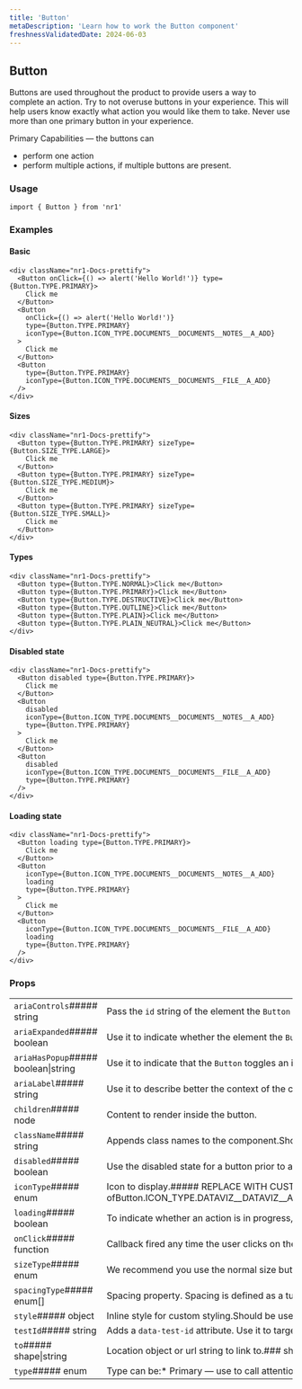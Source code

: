 ```yaml
---
title: 'Button'
metaDescription: 'Learn how to work the Button component'
freshnessValidatedDate: 2024-06-03
---
```

## Button

Buttons are used throughout the product to provide users a way to complete an action. Try to not overuse buttons in your experience. This will help users know exactly what action you would like them to take. Never use more than one primary button in your experience.

Primary Capabilities — the buttons can

* perform one action
* perform multiple actions, if multiple buttons are present.

### Usage

```
import { Button } from 'nr1'
```



### Examples

#### Basic

```
<div className="nr1-Docs-prettify">
  <Button onClick={() => alert('Hello World!')} type={Button.TYPE.PRIMARY}>
    Click me
  </Button>
  <Button
    onClick={() => alert('Hello World!')}
    type={Button.TYPE.PRIMARY}
    iconType={Button.ICON_TYPE.DOCUMENTS__DOCUMENTS__NOTES__A_ADD}
  >
    Click me
  </Button>
  <Button
    type={Button.TYPE.PRIMARY}
    iconType={Button.ICON_TYPE.DOCUMENTS__DOCUMENTS__FILE__A_ADD}
  />
</div>
```



#### Sizes

```
<div className="nr1-Docs-prettify">
  <Button type={Button.TYPE.PRIMARY} sizeType={Button.SIZE_TYPE.LARGE}>
    Click me
  </Button>
  <Button type={Button.TYPE.PRIMARY} sizeType={Button.SIZE_TYPE.MEDIUM}>
    Click me
  </Button>
  <Button type={Button.TYPE.PRIMARY} sizeType={Button.SIZE_TYPE.SMALL}>
    Click me
  </Button>
</div>
```



#### Types

```
<div className="nr1-Docs-prettify">
  <Button type={Button.TYPE.NORMAL}>Click me</Button>
  <Button type={Button.TYPE.PRIMARY}>Click me</Button>
  <Button type={Button.TYPE.DESTRUCTIVE}>Click me</Button>
  <Button type={Button.TYPE.OUTLINE}>Click me</Button>
  <Button type={Button.TYPE.PLAIN}>Click me</Button>
  <Button type={Button.TYPE.PLAIN_NEUTRAL}>Click me</Button>
</div>
```



#### Disabled state

```
<div className="nr1-Docs-prettify">
  <Button disabled type={Button.TYPE.PRIMARY}>
    Click me
  </Button>
  <Button
    disabled
    iconType={Button.ICON_TYPE.DOCUMENTS__DOCUMENTS__NOTES__A_ADD}
    type={Button.TYPE.PRIMARY}
  >
    Click me
  </Button>
  <Button
    disabled
    iconType={Button.ICON_TYPE.DOCUMENTS__DOCUMENTS__FILE__A_ADD}
    type={Button.TYPE.PRIMARY}
  />
</div>
```



#### Loading state

```
<div className="nr1-Docs-prettify">
  <Button loading type={Button.TYPE.PRIMARY}>
    Click me
  </Button>
  <Button
    iconType={Button.ICON_TYPE.DOCUMENTS__DOCUMENTS__NOTES__A_ADD}
    loading
    type={Button.TYPE.PRIMARY}
  >
    Click me
  </Button>
  <Button
    iconType={Button.ICON_TYPE.DOCUMENTS__DOCUMENTS__FILE__A_ADD}
    loading
    type={Button.TYPE.PRIMARY}
  />
</div>
```



### Props

|                                     |                                                                                                                                                                                                                                                                                                                                                                                                                                                                                                                                                                                                                                                                                                                                                                                                                                                                                                                                                                                                                                                                                                                                                                                                                                                                                                                                                                                                                                                                                                                                                                                                                                                                                                                                                                                                                                                                                                                                                                                                                                                                                                                                                                                                                                                                                                                                                                                                                                                                                                                                                                                                                                                                                                                                                                                                                                                                                                                                                                                                                                                                                                                                                                                                                                                                                                                                                                                                                                                                                                                                                                                                                                                                                                                                                                                                                                                                                                                                                                                                                                                                                                                                                                                                                                                                                                                                                                                                                                                                                                                                                                                                                                                                                                                                                                                                                                                                                                                                                                                                                                                                                                                                                                                                                                                                                                                                                                                                                                                                                                                                                                                                                                                                                                                                                                                                                                                                                                                                                                                                                                                                                                                                                                                                                                                                                                                                                                                                                                                                                                                                                                                                                                                                                                                                                                                                                                                                                                                                                                                                                                                                                                                                                                                                                                                                                                                                                                                                                                                                                                                                                                                                                                                                                                                                                                                                                                                                                                                                                                                                                                                                                                                                                                                                                                                                                                                                                                                                                                                                                                                                                                                                                                                                                                                                                                                                                                                                                                                                                                                                                                                                                                                                                                                                                                                                                                                                                                                                                                                                                                                                                                                                                                                                                                                                                                                                                                                                                                                                                                                                                                                                                                                                                                                                                                                                                                                                                                                                                                                                                                                                                                                                                                                                                                                                                                                                                                                                                                                                                                                                                                                                                                                                                                                                                                                                                                                                                                                                                                                                                                                                                                                                                                                                                                                                                                                                                                                                                                                                                                                                                                                                                                                                                                                                                                                                                                                                                                                                                                                                                                                                                                                                                                                                                                                                                                                                                                                                                                                                                                                                                                                                                                                                                                                                                                                                                                                                                                                                                                                                                                                                                                                                                                                                                                                                                                                                                                                                                                                                                                                                                                                                                                                                                                                                                                                                                                                                                                                                                                                                                                                                                                                                                                                                                                                                                                                                                                                                                                                                                                                                                                                                                                                                                                                                                                                                                                                                                                                                                                                                                                                                                                                                                                                                                                                                                                                                                                                                                                                                                                                                                                                                                                                                                                                                                                                                                                                                                                                                                                                                                                                                                                                                                                                                                                                                                                                                                                                                                                                                                                                                                                                                                                                                                                                                                                                                                                                                                                                                                                                                                                                                                                                                                                                                                                                                                                                                                                                                                                                                                                                                                                                                                                                                                                                                                                                                                                                                                                                                                                                                                                                                                                                                                                                                                                                                                                                                                                                                                                                                                                                                                                                                                                                                                                                                                                                                                                                                                                                                                                                                                                                                                                                                                                                                                                                                                                                                                                                                                                                                                                                                                                                                                                                                                                                                                                                                                                                                                                                                                                                                                                                                                                                                                                                                                                                                                                                                                                                                                                                                                                                                                                                                                                                                                                                                                                                                                                                                                                                                                                                                                                                                                                                                                                                                                                                                                                                                                   |
| ----------------------------------- | ----------------------------------------------------------------------------------------------------------------------------------------------------------------------------------------------------------------------------------------------------------------------------------------------------------------------------------------------------------------------------------------------------------------------------------------------------------------------------------------------------------------------------------------------------------------------------------------------------------------------------------------------------------------------------------------------------------------------------------------------------------------------------------------------------------------------------------------------------------------------------------------------------------------------------------------------------------------------------------------------------------------------------------------------------------------------------------------------------------------------------------------------------------------------------------------------------------------------------------------------------------------------------------------------------------------------------------------------------------------------------------------------------------------------------------------------------------------------------------------------------------------------------------------------------------------------------------------------------------------------------------------------------------------------------------------------------------------------------------------------------------------------------------------------------------------------------------------------------------------------------------------------------------------------------------------------------------------------------------------------------------------------------------------------------------------------------------------------------------------------------------------------------------------------------------------------------------------------------------------------------------------------------------------------------------------------------------------------------------------------------------------------------------------------------------------------------------------------------------------------------------------------------------------------------------------------------------------------------------------------------------------------------------------------------------------------------------------------------------------------------------------------------------------------------------------------------------------------------------------------------------------------------------------------------------------------------------------------------------------------------------------------------------------------------------------------------------------------------------------------------------------------------------------------------------------------------------------------------------------------------------------------------------------------------------------------------------------------------------------------------------------------------------------------------------------------------------------------------------------------------------------------------------------------------------------------------------------------------------------------------------------------------------------------------------------------------------------------------------------------------------------------------------------------------------------------------------------------------------------------------------------------------------------------------------------------------------------------------------------------------------------------------------------------------------------------------------------------------------------------------------------------------------------------------------------------------------------------------------------------------------------------------------------------------------------------------------------------------------------------------------------------------------------------------------------------------------------------------------------------------------------------------------------------------------------------------------------------------------------------------------------------------------------------------------------------------------------------------------------------------------------------------------------------------------------------------------------------------------------------------------------------------------------------------------------------------------------------------------------------------------------------------------------------------------------------------------------------------------------------------------------------------------------------------------------------------------------------------------------------------------------------------------------------------------------------------------------------------------------------------------------------------------------------------------------------------------------------------------------------------------------------------------------------------------------------------------------------------------------------------------------------------------------------------------------------------------------------------------------------------------------------------------------------------------------------------------------------------------------------------------------------------------------------------------------------------------------------------------------------------------------------------------------------------------------------------------------------------------------------------------------------------------------------------------------------------------------------------------------------------------------------------------------------------------------------------------------------------------------------------------------------------------------------------------------------------------------------------------------------------------------------------------------------------------------------------------------------------------------------------------------------------------------------------------------------------------------------------------------------------------------------------------------------------------------------------------------------------------------------------------------------------------------------------------------------------------------------------------------------------------------------------------------------------------------------------------------------------------------------------------------------------------------------------------------------------------------------------------------------------------------------------------------------------------------------------------------------------------------------------------------------------------------------------------------------------------------------------------------------------------------------------------------------------------------------------------------------------------------------------------------------------------------------------------------------------------------------------------------------------------------------------------------------------------------------------------------------------------------------------------------------------------------------------------------------------------------------------------------------------------------------------------------------------------------------------------------------------------------------------------------------------------------------------------------------------------------------------------------------------------------------------------------------------------------------------------------------------------------------------------------------------------------------------------------------------------------------------------------------------------------------------------------------------------------------------------------------------------------------------------------------------------------------------------------------------------------------------------------------------------------------------------------------------------------------------------------------------------------------------------------------------------------------------------------------------------------------------------------------------------------------------------------------------------------------------------------------------------------------------------------------------------------------------------------------------------------------------------------------------------------------------------------------------------------------------------------------------------------------------------------------------------------------------------------------------------------------------------------------------------------------------------------------------------------------------------------------------------------------------------------------------------------------------------------------------------------------------------------------------------------------------------------------------------------------------------------------------------------------------------------------------------------------------------------------------------------------------------------------------------------------------------------------------------------------------------------------------------------------------------------------------------------------------------------------------------------------------------------------------------------------------------------------------------------------------------------------------------------------------------------------------------------------------------------------------------------------------------------------------------------------------------------------------------------------------------------------------------------------------------------------------------------------------------------------------------------------------------------------------------------------------------------------------------------------------------------------------------------------------------------------------------------------------------------------------------------------------------------------------------------------------------------------------------------------------------------------------------------------------------------------------------------------------------------------------------------------------------------------------------------------------------------------------------------------------------------------------------------------------------------------------------------------------------------------------------------------------------------------------------------------------------------------------------------------------------------------------------------------------------------------------------------------------------------------------------------------------------------------------------------------------------------------------------------------------------------------------------------------------------------------------------------------------------------------------------------------------------------------------------------------------------------------------------------------------------------------------------------------------------------------------------------------------------------------------------------------------------------------------------------------------------------------------------------------------------------------------------------------------------------------------------------------------------------------------------------------------------------------------------------------------------------------------------------------------------------------------------------------------------------------------------------------------------------------------------------------------------------------------------------------------------------------------------------------------------------------------------------------------------------------------------------------------------------------------------------------------------------------------------------------------------------------------------------------------------------------------------------------------------------------------------------------------------------------------------------------------------------------------------------------------------------------------------------------------------------------------------------------------------------------------------------------------------------------------------------------------------------------------------------------------------------------------------------------------------------------------------------------------------------------------------------------------------------------------------------------------------------------------------------------------------------------------------------------------------------------------------------------------------------------------------------------------------------------------------------------------------------------------------------------------------------------------------------------------------------------------------------------------------------------------------------------------------------------------------------------------------------------------------------------------------------------------------------------------------------------------------------------------------------------------------------------------------------------------------------------------------------------------------------------------------------------------------------------------------------------------------------------------------------------------------------------------------------------------------------------------------------------------------------------------------------------------------------------------------------------------------------------------------------------------------------------------------------------------------------------------------------------------------------------------------------------------------------------------------------------------------------------------------------------------------------------------------------------------------------------------------------------------------------------------------------------------------------------------------------------------------------------------------------------------------------------------------------------------------------------------------------------------------------------------------------------------------------------------------------------------------------------------------------------------------------------------------------------------------------------------------------------------------------------------------------------------------------------------------------------------------------------------------------------------------------------------------------------------------------------------------------------------------------------------------------------------------------------------------------------------------------------------------------------------------------------------------------------------------------------------------------------------------------------------------------------------------------------------------------------------------------------------------------------------------------------------------------------------------------------------------------------------------------------------------------------------------------------------------------------------------------------------------------------------------------------------------------------------------------------------------------------------------------------------------------------------------------------------------------------------------------------------------------------------------------------------------------------------------------------------------------------------------------------------------------------------------------------------------------------------------------------------------------------------------------------------------------------------------------------------------------------------------------------------------------------------------------------------------------------------------------------------------------------------------------------------------------------------------------------------------------------------------------------------------------------------------------------------------------------------------------------------------------------------------------------------------------------------------------------------------------------------------------------------------------------------------------------------------------------------------------------------------------------------------------------------------------------------------------------------------------------------------------------------------------------------------------------------------------------------------------------------------------------------------------------------------------------------------------------------------------------------------------------------------------------------------------------------------------------------------------------------------------------------------------------------------------------------------------------------------------------------------------------------------------------------------------------------------------------------------------------------------------------------------------------------------------------------------------------------------------------------------------------------------------------------------------------------------------------------------------------------------------------------------------------------------------------------------------------------------------------------------------------------------------------------------------------------------------------------------------------------------------------------------------------------------------------------------------------------------------------------------------------------------------------------------------------------------------------------------------------------------------------------------------------------------------------------------------------------------------------------------------------------------------------------------------------------------------------------------------------------------------------------------------------------------------------------------------------------------------------------------------------------------------------------------------------------------------------------------------------------------------------------------------------------------------------------------------------------------------------------------------------------------------------------------------------------------------------------------------------------------------------------------------------------------------------------------------------------------------------------------------------------------------------------------------------------------------------------------------------------------------------------------------------------------------------------------------------------------------------------------------------------------------------------------------------------------------------------------------------------------------------------------------------------------------------------------------------------------------------------------------------------------------------------------------------------------------------------------------------------------------------------------------------------------------------------------------------------------------------------------------------------------------------------------------------------------------------------------------------------------------------------------------------------------------------------------------------------------------------------------------------------------------------------------------------------------------------------------------------------------------------------------------------------------------------------------------------------------------------------------------------------------------------------------------------------------------------------------------------------------------------------------------------------------------------------------------------------------------------------------------------------------------------------------------- |
| `ariaControls`##### string          | Pass the `id` string of the element the `Button` controls when it's used to expand or open a panel. Use it along with `ariaExpanded`.``` const { expanded } = this.state; const panelId = 'content-panel';   return (   <>     <Button ariaControls={panelId} ariaExpanded={expanded}>       Expand content     </Button>     <div id={panelId} hidden={!expanded}>       Content     </div>   </> ); ```                                                                                                                                                                                                                                                                                                                                                                                                                                                                                                                                                                                                                                                                                                                                                                                                                                                                                                                                                                                                                                                                                                                                                                                                                                                                                                                                                                                                                                                                                                                                                                                                                                                                                                                                                                                                                                                                                                                                                                                                                                                                                                                                                                                                                                                                                                                                                                                                                                                                                                                                                                                                                                                                                                                                                                                                                                                                                                                                                                                                                                                                                                                                                                                                                                                                                                                                                                                                                                                                                                                                                                                                                                                                                                                                                                                                                                                                                                                                                                                                                                                                                                                                                                                                                                                                                                                                                                                                                                                                                                                                                                                                                                                                                                                                                                                                                                                                                                                                                                                                                                                                                                                                                                                                                                                                                                                                                                                                                                                                                                                                                                                                                                                                                                                                                                                                                                                                                                                                                                                                                                                                                                                                                                                                                                                                                                                                                                                                                                                                                                                                                                                                                                                                                                                                                                                                                                                                                                                                                                                                                                                                                                                                                                                                                                                                                                                                                                                                                                                                                                                                                                                                                                                                                                                                                                                                                                                                                                                                                                                                                                                                                                                                                                                                                                                                                                                                                                                                                                                                                                                                                                                                                                                                                                                                                                                                                                                                                                                                                                                                                                                                                                                                                                                                                                                                                                                                                                                                                                                                                                                                                                                                                                                                                                                                                                                                                                                                                                                                                                                                                                                                                                                                                                                                                                                                                                                                                                                                                                                                                                                                                                                                                                                                                                                                                                                                                                                                                                                                                                                                                                                                                                                                                                                                                                                                                                                                                                                                                                                                                                                                                                                                                                                                                                                                                                                                                                                                                                                                                                                                                                                                                                                                                                                                                                                                                                                                                                                                                                                                                                                                                                                                                                                                                                                                                                                                                                                                                                                                                                                                                                                                                                                                                                                                                                                                                                                                                                                                                                                                                                                                                                                                                                                                                                                                                                                                                                                                                                                                                                                                                                                                                                                                                                                                                                                                                                                                                                                                                                                                                                                                                                                                                                                                                                                                                                                                                                                                                                                                                                                                                                                                                                                                                                                                                                                                                                                                                                                                                                                                                                                                                                                                                                                                                                                                                                                                                                                                                                                                                                                                                                                                                                                                                                                                                                                                                                                                                                                                                                                                                                                                                                                                                                                                                                                                                                                                                                                                                                                                                                                                                                                                                                                                                                                                                                                                                                                                                                                                                                                                                                                                                                                                                                                                                                                                                                                                                                                                                                                                                                                                                                                                                                                                                                                                                                                                                                                                                                                                                                                                                                                                                                                                                                                                                                                                                                                                                                                                                                                                                                                                                                                                                                                                                                                                                                                                                                                                                                                                                                                                                                                                                                                                                                                                                                                                                                                                                                                                                                                                                                                                                                                                                                                                                                                                                                                                                                                                                                                                                                                                                                                                                                                                                                                                                                                                                                                                                                                                                                                                                                                                                                                                                                                                                                                                                                                                                                                                                                                              |
| `ariaExpanded`##### boolean         | Use it to indicate whether the element the `Button` controls is expanded or not.Recommended to also check `ariaControls` and `ariaHasPopup` examples.                                                                                                                                                                                                                                                                                                                                                                                                                                                                                                                                                                                                                                                                                                                                                                                                                                                                                                                                                                                                                                                                                                                                                                                                                                                                                                                                                                                                                                                                                                                                                                                                                                                                                                                                                                                                                                                                                                                                                                                                                                                                                                                                                                                                                                                                                                                                                                                                                                                                                                                                                                                                                                                                                                                                                                                                                                                                                                                                                                                                                                                                                                                                                                                                                                                                                                                                                                                                                                                                                                                                                                                                                                                                                                                                                                                                                                                                                                                                                                                                                                                                                                                                                                                                                                                                                                                                                                                                                                                                                                                                                                                                                                                                                                                                                                                                                                                                                                                                                                                                                                                                                                                                                                                                                                                                                                                                                                                                                                                                                                                                                                                                                                                                                                                                                                                                                                                                                                                                                                                                                                                                                                                                                                                                                                                                                                                                                                                                                                                                                                                                                                                                                                                                                                                                                                                                                                                                                                                                                                                                                                                                                                                                                                                                                                                                                                                                                                                                                                                                                                                                                                                                                                                                                                                                                                                                                                                                                                                                                                                                                                                                                                                                                                                                                                                                                                                                                                                                                                                                                                                                                                                                                                                                                                                                                                                                                                                                                                                                                                                                                                                                                                                                                                                                                                                                                                                                                                                                                                                                                                                                                                                                                                                                                                                                                                                                                                                                                                                                                                                                                                                                                                                                                                                                                                                                                                                                                                                                                                                                                                                                                                                                                                                                                                                                                                                                                                                                                                                                                                                                                                                                                                                                                                                                                                                                                                                                                                                                                                                                                                                                                                                                                                                                                                                                                                                                                                                                                                                                                                                                                                                                                                                                                                                                                                                                                                                                                                                                                                                                                                                                                                                                                                                                                                                                                                                                                                                                                                                                                                                                                                                                                                                                                                                                                                                                                                                                                                                                                                                                                                                                                                                                                                                                                                                                                                                                                                                                                                                                                                                                                                                                                                                                                                                                                                                                                                                                                                                                                                                                                                                                                                                                                                                                                                                                                                                                                                                                                                                                                                                                                                                                                                                                                                                                                                                                                                                                                                                                                                                                                                                                                                                                                                                                                                                                                                                                                                                                                                                                                                                                                                                                                                                                                                                                                                                                                                                                                                                                                                                                                                                                                                                                                                                                                                                                                                                                                                                                                                                                                                                                                                                                                                                                                                                                                                                                                                                                                                                                                                                                                                                                                                                                                                                                                                                                                                                                                                                                                                                                                                                                                                                                                                                                                                                                                                                                                                                                                                                                                                                                                                                                                                                                                                                                                                                                                                                                                                                                                                                                                                                                                                                                                                                                                                                                                                                                                                                                                                                                                                                                                                                                                                                                                                                                                                                                                                                                                                                                                                                                                                                                                                                                                                                                                                                                                                                                                                                                                                                                                                                                                                                                                                                                                                                                                                                                                                                                                                                                                                                                                                                                                                                                                                                                                                                                                                                                                                                                                                                                                                                                                                                                                                                                                                                             |
| `ariaHasPopup`##### boolean\|string | Use it to indicate that the `Button` toggles an interactive overlay element.The value can be:* `false` (default) indicates the element does not have a popup. * `true` indicates the popup has a `menu` role * `"menu"` indicates the popup has a `menu` role * `"listbox"` indicates the popup has a `listbox` role * `"tree"` indicates the popup has a `tree` role * `"grid"` indicates the popup has a `grid` role * `"dialog"` indicates the popup has a `dialog` roleRead \[WAI ARIA specifications for this attribute]INSERTLINKhttps&#x3A;//www.w3.org/TR/wai-aria-1.1/#aria-haspopup to know which one suits better for your use case.``` const { modalHidden } = this.state;   return (   <>     <Button       ariaHasPopup="dialog"       ariaExpanded={!modalHidden}       onClick={() => this.setState({ modalHidden: false })}     >       Open modal     </Button>     <Modal       hidden={modalHidden}       onClose={() => this.setState({ modalHidden: true })}     />   </> ); ```                                                                                                                                                                                                                                                                                                                                                                                                                                                                                                                                                                                                                                                                                                                                                                                                                                                                                                                                                                                                                                                                                                                                                                                                                                                                                                                                                                                                                                                                                                                                                                                                                                                                                                                                                                                                                                                                                                                                                                                                                                                                                                                                                                                                                                                                                                                                                                                                                                                                                                                                                                                                                                                                                                                                                                                                                                                                                                                                                                                                                                                                                                                                                                                                                                                                                                                                                                                                                                                                                                                                                                                                                                                                                                                                                                                                                                                                                                                                                                                                                                                                                                                                                                                                                                                                                                                                                                                                                                                                                                                                                                                                                                                                                                                                                                                                                                                                                                                                                                                                                                                                                                                                                                                                                                                                                                                                                                                                                                                                                                                                                                                                                                                                                                                                                                                                                                                                                                                                                                                                                                                                                                                                                                                                                                                                                                                                                                                                                                                                                                                                                                                                                                                                                                                                                                                                                                                                                                                                                                                                                                                                                                                                                                                                                                                                                                                                                                                                                                                                                                                                                                                                                                                                                                                                                                                                                                                                                                                                                                                                                                                                                                                                                                                                                                                                                                                                                                                                                                                                                                                                                                                                                                                                                                                                                                                                                                                                                                                                                                                                                                                                                                                                                                                                                                                                                                                                                                                                                                                                                                                                                                                                                                                                                                                                                                                                                                                                                                                                                                                                                                                                                                                                                                                                                                                                                                                                                                                                                                                                                                                                                                                                                                                                                                                                                                                                                                                                                                                                                                                                                                                                                                                                                                                                                                                                                                                                                                                                                                                                                                                                                                                                                                                                                                                                                                                                                                                                                                                                                                                                                                                                                                                                                                                                                                                                                                                                                                                                                                                                                                                                                                                                                                                                                                                                                                                                                                                                                                                                                                                                                                                                                                                                                                                                                                                                                                                                                                                                                                                                                                                                                                                                                                                                                                                                                                                                                                                                                                                                                                                                                                                                                                                                                                                                                                                                                                                                                                                                                                                                                                                                                                                                                                                                                                                                                                                                                                                                                                                                                                                                                                                                                                                                                                                                                                                                                                                                                                                                                                                                                                                                                                                                                                                                                                                                                                                                                                                                                                                                                                                                                                                                                                                                                                                                                                                                                                                                                                                                                                                                                                                                                                                                                                                                                                                                                                                                                                                                                                                                                                                                                                                                                                                                                                                                                                                                                                                                                                                                                                                                                                                                                                                                                                                                                                                                                                                                                                                                                                                                                                                                                                                                                                                                                                                                                                                                                                                                                                                                                                                                                                                                                                                                                                                                                                                                                                                                                                                                                                                                                                                                                                                                                                                                                                                                                                                                                                                                                                                                                                                                                                                                                                                                                                                                                                                                                                                                                                                                                                                                                                                                                                                                                                                                                                                                                                                                                                                                                                                                                                                                                                                                                                                                                                                                                                                                                                                                 |
| `ariaLabel`##### string             | Use it to describe better the context of the component's action or in buttons displaying only an icon for users on screen readers.``` <Button   iconType={Button.ICON_TYPE.INTERFACE__OPERATIONS__SEARCH}   ariaLabel="Search for entities" /> ```                                                                                                                                                                                                                                                                                                                                                                                                                                                                                                                                                                                                                                                                                                                                                                                                                                                                                                                                                                                                                                                                                                                                                                                                                                                                                                                                                                                                                                                                                                                                                                                                                                                                                                                                                                                                                                                                                                                                                                                                                                                                                                                                                                                                                                                                                                                                                                                                                                                                                                                                                                                                                                                                                                                                                                                                                                                                                                                                                                                                                                                                                                                                                                                                                                                                                                                                                                                                                                                                                                                                                                                                                                                                                                                                                                                                                                                                                                                                                                                                                                                                                                                                                                                                                                                                                                                                                                                                                                                                                                                                                                                                                                                                                                                                                                                                                                                                                                                                                                                                                                                                                                                                                                                                                                                                                                                                                                                                                                                                                                                                                                                                                                                                                                                                                                                                                                                                                                                                                                                                                                                                                                                                                                                                                                                                                                                                                                                                                                                                                                                                                                                                                                                                                                                                                                                                                                                                                                                                                                                                                                                                                                                                                                                                                                                                                                                                                                                                                                                                                                                                                                                                                                                                                                                                                                                                                                                                                                                                                                                                                                                                                                                                                                                                                                                                                                                                                                                                                                                                                                                                                                                                                                                                                                                                                                                                                                                                                                                                                                                                                                                                                                                                                                                                                                                                                                                                                                                                                                                                                                                                                                                                                                                                                                                                                                                                                                                                                                                                                                                                                                                                                                                                                                                                                                                                                                                                                                                                                                                                                                                                                                                                                                                                                                                                                                                                                                                                                                                                                                                                                                                                                                                                                                                                                                                                                                                                                                                                                                                                                                                                                                                                                                                                                                                                                                                                                                                                                                                                                                                                                                                                                                                                                                                                                                                                                                                                                                                                                                                                                                                                                                                                                                                                                                                                                                                                                                                                                                                                                                                                                                                                                                                                                                                                                                                                                                                                                                                                                                                                                                                                                                                                                                                                                                                                                                                                                                                                                                                                                                                                                                                                                                                                                                                                                                                                                                                                                                                                                                                                                                                                                                                                                                                                                                                                                                                                                                                                                                                                                                                                                                                                                                                                                                                                                                                                                                                                                                                                                                                                                                                                                                                                                                                                                                                                                                                                                                                                                                                                                                                                                                                                                                                                                                                                                                                                                                                                                                                                                                                                                                                                                                                                                                                                                                                                                                                                                                                                                                                                                                                                                                                                                                                                                                                                                                                                                                                                                                                                                                                                                                                                                                                                                                                                                                                                                                                                                                                                                                                                                                                                                                                                                                                                                                                                                                                                                                                                                                                                                                                                                                                                                                                                                                                                                                                                                                                                                                                                                                                                                                                                                                                                                                                                                                                                                                                                                                                                                                                                                                                                                                                                                                                                                                                                                                                                                                                                                                                                                                                                                                                                                                                                                                                                                                                                                                                                                                                                                                                                                                                                                                                                                                                                                                                                                                                                                                                                                                                                                                                                                                                                                                                                                                                                                                                                                                                                                                                                                                                                                                                                                                                                                     |
| `children`##### node                | Content to render inside the button.                                                                                                                                                                                                                                                                                                                                                                                                                                                                                                                                                                                                                                                                                                                                                                                                                                                                                                                                                                                                                                                                                                                                                                                                                                                                                                                                                                                                                                                                                                                                                                                                                                                                                                                                                                                                                                                                                                                                                                                                                                                                                                                                                                                                                                                                                                                                                                                                                                                                                                                                                                                                                                                                                                                                                                                                                                                                                                                                                                                                                                                                                                                                                                                                                                                                                                                                                                                                                                                                                                                                                                                                                                                                                                                                                                                                                                                                                                                                                                                                                                                                                                                                                                                                                                                                                                                                                                                                                                                                                                                                                                                                                                                                                                                                                                                                                                                                                                                                                                                                                                                                                                                                                                                                                                                                                                                                                                                                                                                                                                                                                                                                                                                                                                                                                                                                                                                                                                                                                                                                                                                                                                                                                                                                                                                                                                                                                                                                                                                                                                                                                                                                                                                                                                                                                                                                                                                                                                                                                                                                                                                                                                                                                                                                                                                                                                                                                                                                                                                                                                                                                                                                                                                                                                                                                                                                                                                                                                                                                                                                                                                                                                                                                                                                                                                                                                                                                                                                                                                                                                                                                                                                                                                                                                                                                                                                                                                                                                                                                                                                                                                                                                                                                                                                                                                                                                                                                                                                                                                                                                                                                                                                                                                                                                                                                                                                                                                                                                                                                                                                                                                                                                                                                                                                                                                                                                                                                                                                                                                                                                                                                                                                                                                                                                                                                                                                                                                                                                                                                                                                                                                                                                                                                                                                                                                                                                                                                                                                                                                                                                                                                                                                                                                                                                                                                                                                                                                                                                                                                                                                                                                                                                                                                                                                                                                                                                                                                                                                                                                                                                                                                                                                                                                                                                                                                                                                                                                                                                                                                                                                                                                                                                                                                                                                                                                                                                                                                                                                                                                                                                                                                                                                                                                                                                                                                                                                                                                                                                                                                                                                                                                                                                                                                                                                                                                                                                                                                                                                                                                                                                                                                                                                                                                                                                                                                                                                                                                                                                                                                                                                                                                                                                                                                                                                                                                                                                                                                                                                                                                                                                                                                                                                                                                                                                                                                                                                                                                                                                                                                                                                                                                                                                                                                                                                                                                                                                                                                                                                                                                                                                                                                                                                                                                                                                                                                                                                                                                                                                                                                                                                                                                                                                                                                                                                                                                                                                                                                                                                                                                                                                                                                                                                                                                                                                                                                                                                                                                                                                                                                                                                                                                                                                                                                                                                                                                                                                                                                                                                                                                                                                                                                                                                                                                                                                                                                                                                                                                                                                                                                                                                                                                                                                                                                                                                                                                                                                                                                                                                                                                                                                                                                                                                                                                                                                                                                                                                                                                                                                                                                                                                                                                                                                                                                                                                                                                                                                                                                                                                                                                                                                                                                                                                                                                                                                                                                                                                                                                                                                                                                                                                                                                                                                                                                                                                                                                                                                                                                                                                                                                                                                                                                                                                                                                                                                                                                                              |
| `className`##### string             | Appends class names to the component.Should be used only for positioning and spacing purposes.                                                                                                                                                                                                                                                                                                                                                                                                                                                                                                                                                                                                                                                                                                                                                                                                                                                                                                                                                                                                                                                                                                                                                                                                                                                                                                                                                                                                                                                                                                                                                                                                                                                                                                                                                                                                                                                                                                                                                                                                                                                                                                                                                                                                                                                                                                                                                                                                                                                                                                                                                                                                                                                                                                                                                                                                                                                                                                                                                                                                                                                                                                                                                                                                                                                                                                                                                                                                                                                                                                                                                                                                                                                                                                                                                                                                                                                                                                                                                                                                                                                                                                                                                                                                                                                                                                                                                                                                                                                                                                                                                                                                                                                                                                                                                                                                                                                                                                                                                                                                                                                                                                                                                                                                                                                                                                                                                                                                                                                                                                                                                                                                                                                                                                                                                                                                                                                                                                                                                                                                                                                                                                                                                                                                                                                                                                                                                                                                                                                                                                                                                                                                                                                                                                                                                                                                                                                                                                                                                                                                                                                                                                                                                                                                                                                                                                                                                                                                                                                                                                                                                                                                                                                                                                                                                                                                                                                                                                                                                                                                                                                                                                                                                                                                                                                                                                                                                                                                                                                                                                                                                                                                                                                                                                                                                                                                                                                                                                                                                                                                                                                                                                                                                                                                                                                                                                                                                                                                                                                                                                                                                                                                                                                                                                                                                                                                                                                                                                                                                                                                                                                                                                                                                                                                                                                                                                                                                                                                                                                                                                                                                                                                                                                                                                                                                                                                                                                                                                                                                                                                                                                                                                                                                                                                                                                                                                                                                                                                                                                                                                                                                                                                                                                                                                                                                                                                                                                                                                                                                                                                                                                                                                                                                                                                                                                                                                                                                                                                                                                                                                                                                                                                                                                                                                                                                                                                                                                                                                                                                                                                                                                                                                                                                                                                                                                                                                                                                                                                                                                                                                                                                                                                                                                                                                                                                                                                                                                                                                                                                                                                                                                                                                                                                                                                                                                                                                                                                                                                                                                                                                                                                                                                                                                                                                                                                                                                                                                                                                                                                                                                                                                                                                                                                                                                                                                                                                                                                                                                                                                                                                                                                                                                                                                                                                                                                                                                                                                                                                                                                                                                                                                                                                                                                                                                                                                                                                                                                                                                                                                                                                                                                                                                                                                                                                                                                                                                                                                                                                                                                                                                                                                                                                                                                                                                                                                                                                                                                                                                                                                                                                                                                                                                                                                                                                                                                                                                                                                                                                                                                                                                                                                                                                                                                                                                                                                                                                                                                                                                                                                                                                                                                                                                                                                                                                                                                                                                                                                                                                                                                                                                                                                                                                                                                                                                                                                                                                                                                                                                                                                                                                                                                                                                                                                                                                                                                                                                                                                                                                                                                                                                                                                                                                                                                                                                                                                                                                                                                                                                                                                                                                                                                                                                                                                                                                                                                                                                                                                                                                                                                                                                                                                                                                                                                                                                                                                                                                                                                                                                                                                                                                                                                                                                                                                                                                                    |
| `disabled`##### boolean             | Use the disabled state for a button prior to a user filling out the required fields of a form or when a user must complete some other task before the button can be enabled.                                                                                                                                                                                                                                                                                                                                                                                                                                                                                                                                                                                                                                                                                                                                                                                                                                                                                                                                                                                                                                                                                                                                                                                                                                                                                                                                                                                                                                                                                                                                                                                                                                                                                                                                                                                                                                                                                                                                                                                                                                                                                                                                                                                                                                                                                                                                                                                                                                                                                                                                                                                                                                                                                                                                                                                                                                                                                                                                                                                                                                                                                                                                                                                                                                                                                                                                                                                                                                                                                                                                                                                                                                                                                                                                                                                                                                                                                                                                                                                                                                                                                                                                                                                                                                                                                                                                                                                                                                                                                                                                                                                                                                                                                                                                                                                                                                                                                                                                                                                                                                                                                                                                                                                                                                                                                                                                                                                                                                                                                                                                                                                                                                                                                                                                                                                                                                                                                                                                                                                                                                                                                                                                                                                                                                                                                                                                                                                                                                                                                                                                                                                                                                                                                                                                                                                                                                                                                                                                                                                                                                                                                                                                                                                                                                                                                                                                                                                                                                                                                                                                                                                                                                                                                                                                                                                                                                                                                                                                                                                                                                                                                                                                                                                                                                                                                                                                                                                                                                                                                                                                                                                                                                                                                                                                                                                                                                                                                                                                                                                                                                                                                                                                                                                                                                                                                                                                                                                                                                                                                                                                                                                                                                                                                                                                                                                                                                                                                                                                                                                                                                                                                                                                                                                                                                                                                                                                                                                                                                                                                                                                                                                                                                                                                                                                                                                                                                                                                                                                                                                                                                                                                                                                                                                                                                                                                                                                                                                                                                                                                                                                                                                                                                                                                                                                                                                                                                                                                                                                                                                                                                                                                                                                                                                                                                                                                                                                                                                                                                                                                                                                                                                                                                                                                                                                                                                                                                                                                                                                                                                                                                                                                                                                                                                                                                                                                                                                                                                                                                                                                                                                                                                                                                                                                                                                                                                                                                                                                                                                                                                                                                                                                                                                                                                                                                                                                                                                                                                                                                                                                                                                                                                                                                                                                                                                                                                                                                                                                                                                                                                                                                                                                                                                                                                                                                                                                                                                                                                                                                                                                                                                                                                                                                                                                                                                                                                                                                                                                                                                                                                                                                                                                                                                                                                                                                                                                                                                                                                                                                                                                                                                                                                                                                                                                                                                                                                                                                                                                                                                                                                                                                                                                                                                                                                                                                                                                                                                                                                                                                                                                                                                                                                                                                                                                                                                                                                                                                                                                                                                                                                                                                                                                                                                                                                                                                                                                                                                                                                                                                                                                                                                                                                                                                                                                                                                                                                                                                                                                                                                                                                                                                                                                                                                                                                                                                                                                                                                                                                                                                                                                                                                                                                                                                                                                                                                                                                                                                                                                                                                                                                                                                                                                                                                                                                                                                                                                                                                                                                                                                                                                                                                                                                                                                                                                                                                                                                                                                                                                                                                                                                                                                                                                                                                                                                                                                                                                                                                                                                                                                                                                                                                                                                                                                      |
| `iconType`##### enum                | Icon to display.##### REPLACE WITH CUSTOM COMPONENT&lt;One ofButton.ICON_TYPE.DATAVIZ\_\_DATAVIZ\_\_AREA_CHARTButton.ICON_TYPE.DATAVIZ\_\_DATAVIZ\_\_BAR_CHARTButton.ICON_TYPE.DATAVIZ\_\_DATAVIZ\_\_BILLBOARD_CHARTButton.ICON_TYPE.DATAVIZ\_\_DATAVIZ\_\_BULLET_CHARTButton.ICON_TYPE.DATAVIZ\_\_DATAVIZ\_\_CHARTButton.ICON_TYPE.DATAVIZ\_\_DATAVIZ\_\_CHART\_\_A_ADDButton.ICON_TYPE.DATAVIZ\_\_DATAVIZ\_\_CHART\_\_A_EDITButton.ICON_TYPE.DATAVIZ\_\_DATAVIZ\_\_CHART\_\_A_REMOVEButton.ICON_TYPE.DATAVIZ\_\_DATAVIZ\_\_DASHBOARDButton.ICON_TYPE.DATAVIZ\_\_DATAVIZ\_\_DASHBOARD\_\_A_ADDButton.ICON_TYPE.DATAVIZ\_\_DATAVIZ\_\_DASHBOARD\_\_A_EDITButton.ICON_TYPE.DATAVIZ\_\_DATAVIZ\_\_DASHBOARD\_\_A_FILTERButton.ICON_TYPE.DATAVIZ\_\_DATAVIZ\_\_DASHBOARD\_\_A_REMOVEButton.ICON_TYPE.DATAVIZ\_\_DATAVIZ\_\_EVENT_FEED_CHARTButton.ICON_TYPE.DATAVIZ\_\_DATAVIZ\_\_HEATMAP_CHARTButton.ICON_TYPE.DATAVIZ\_\_DATAVIZ\_\_LINE_CHARTButton.ICON_TYPE.DATAVIZ\_\_DATAVIZ\_\_MARKDOWNButton.ICON_TYPE.DATAVIZ\_\_DATAVIZ\_\_PIE_CHARTButton.ICON_TYPE.DATAVIZ\_\_DATAVIZ\_\_SCATTER_CHARTButton.ICON_TYPE.DATAVIZ\_\_DATAVIZ\_\_SERVICE_MAP_CHARTButton.ICON_TYPE.DATAVIZ\_\_DATAVIZ\_\_STACKED_BAR_CHARTButton.ICON_TYPE.DATAVIZ\_\_DATAVIZ\_\_STACKED_HORIZONTAL_BAR_CHARTButton.ICON_TYPE.DATAVIZ\_\_DATAVIZ\_\_TABLE_CHARTButton.ICON_TYPE.DATAVIZ\_\_DATAVIZ\_\_TRAFFIC_LIGHTS_CHARTButton.ICON_TYPE.DATAVIZ\_\_DATAVIZ\_\_VERTICAL_BAR_CHARTButton.ICON_TYPE.DATE_AND_TIME\_\_DATE_AND_TIME\_\_DATEButton.ICON_TYPE.DATE_AND_TIME\_\_DATE_AND_TIME\_\_DATE\_\_A_ADDButton.ICON_TYPE.DATE_AND_TIME\_\_DATE_AND_TIME\_\_DATE\_\_A_REMOVEButton.ICON_TYPE.DATE_AND_TIME\_\_DATE_AND_TIME\_\_TIMEButton.ICON_TYPE.DATE_AND_TIME\_\_DATE_AND_TIME\_\_TIME\_\_A_ADDButton.ICON_TYPE.DATE_AND_TIME\_\_DATE_AND_TIME\_\_TIME\_\_A_REMOVEButton.ICON_TYPE.DOCUMENTS\_\_DOCUMENTS\_\_ATTACHMENTButton.ICON_TYPE.DOCUMENTS\_\_DOCUMENTS\_\_DOCUMENTATIONButton.ICON_TYPE.DOCUMENTS\_\_DOCUMENTS\_\_EMAILButton.ICON_TYPE.DOCUMENTS\_\_DOCUMENTS\_\_EMAIL\_\_V_ALTERNATEButton.ICON_TYPE.DOCUMENTS\_\_DOCUMENTS\_\_FILEButton.ICON_TYPE.DOCUMENTS\_\_DOCUMENTS\_\_FILE\_\_A_ADDButton.ICON_TYPE.DOCUMENTS\_\_DOCUMENTS\_\_FILE\_\_A_REMOVEButton.ICON_TYPE.DOCUMENTS\_\_DOCUMENTS\_\_FOLDERButton.ICON_TYPE.DOCUMENTS\_\_DOCUMENTS\_\_FOLDER\_\_A_ADDButton.ICON_TYPE.DOCUMENTS\_\_DOCUMENTS\_\_FOLDER\_\_A_REMOVEButton.ICON_TYPE.DOCUMENTS\_\_DOCUMENTS\_\_NOTESButton.ICON_TYPE.DOCUMENTS\_\_DOCUMENTS\_\_NOTES\_\_A_ADDButton.ICON_TYPE.DOCUMENTS\_\_DOCUMENTS\_\_NOTES\_\_A_EDITButton.ICON_TYPE.DOCUMENTS\_\_DOCUMENTS\_\_NOTES\_\_A_REMOVEButton.ICON_TYPE.HARDWARE_AND_SOFTWARE\_\_HARDWARE\_\_ANOMALIESButton.ICON_TYPE.HARDWARE_AND_SOFTWARE\_\_HARDWARE\_\_CLUSTERButton.ICON_TYPE.HARDWARE_AND_SOFTWARE\_\_HARDWARE\_\_CLUSTER\_\_A_INSPECTButton.ICON_TYPE.HARDWARE_AND_SOFTWARE\_\_HARDWARE\_\_CLUSTER\_\_S_DISABLEDButton.ICON_TYPE.HARDWARE_AND_SOFTWARE\_\_HARDWARE\_\_CLUSTER\_\_S_ERRORButton.ICON_TYPE.HARDWARE_AND_SOFTWARE\_\_HARDWARE\_\_CLUSTER\_\_S_OKButton.ICON_TYPE.HARDWARE_AND_SOFTWARE\_\_HARDWARE\_\_CLUSTER\_\_S_WARNINGButton.ICON_TYPE.HARDWARE_AND_SOFTWARE\_\_HARDWARE\_\_CPUButton.ICON_TYPE.HARDWARE_AND_SOFTWARE\_\_HARDWARE\_\_DESKTOPButton.ICON_TYPE.HARDWARE_AND_SOFTWARE\_\_HARDWARE\_\_DESKTOP\_\_S_DISABLEDButton.ICON_TYPE.HARDWARE_AND_SOFTWARE\_\_HARDWARE\_\_DESKTOP\_\_S_ERRORButton.ICON_TYPE.HARDWARE_AND_SOFTWARE\_\_HARDWARE\_\_DESKTOP\_\_S_OKButton.ICON_TYPE.HARDWARE_AND_SOFTWARE\_\_HARDWARE\_\_DESKTOP\_\_S_WARNINGButton.ICON_TYPE.HARDWARE_AND_SOFTWARE\_\_HARDWARE\_\_MEMORYButton.ICON_TYPE.HARDWARE_AND_SOFTWARE\_\_HARDWARE\_\_MOBILEButton.ICON_TYPE.HARDWARE_AND_SOFTWARE\_\_HARDWARE\_\_MOBILE\_\_A_CHECKEDButton.ICON_TYPE.HARDWARE_AND_SOFTWARE\_\_HARDWARE\_\_MOBILE\_\_S_DISABLEDButton.ICON_TYPE.HARDWARE_AND_SOFTWARE\_\_HARDWARE\_\_MOBILE\_\_S_ERRORButton.ICON_TYPE.HARDWARE_AND_SOFTWARE\_\_HARDWARE\_\_MOBILE\_\_S_OKButton.ICON_TYPE.HARDWARE_AND_SOFTWARE\_\_HARDWARE\_\_MOBILE\_\_S_WARNINGButton.ICON_TYPE.HARDWARE_AND_SOFTWARE\_\_HARDWARE\_\_NETWORKButton.ICON_TYPE.HARDWARE_AND_SOFTWARE\_\_HARDWARE\_\_NETWORK\_\_A_INSPECTButton.ICON_TYPE.HARDWARE_AND_SOFTWARE\_\_HARDWARE\_\_NETWORK\_\_S_DISABLEDButton.ICON_TYPE.HARDWARE_AND_SOFTWARE\_\_HARDWARE\_\_NETWORK\_\_S_ERRORButton.ICON_TYPE.HARDWARE_AND_SOFTWARE\_\_HARDWARE\_\_NETWORK\_\_S_OKButton.ICON_TYPE.HARDWARE_AND_SOFTWARE\_\_HARDWARE\_\_NETWORK\_\_S_WARNINGButton.ICON_TYPE.HARDWARE_AND_SOFTWARE\_\_HARDWARE\_\_SERVERButton.ICON_TYPE.HARDWARE_AND_SOFTWARE\_\_HARDWARE\_\_SERVER\_\_A_ADDButton.ICON_TYPE.HARDWARE_AND_SOFTWARE\_\_HARDWARE\_\_SERVER\_\_A_CONFIGUREButton.ICON_TYPE.HARDWARE_AND_SOFTWARE\_\_HARDWARE\_\_SERVER\_\_A_EDITButton.ICON_TYPE.HARDWARE_AND_SOFTWARE\_\_HARDWARE\_\_SERVER\_\_A_INSPECTButton.ICON_TYPE.HARDWARE_AND_SOFTWARE\_\_HARDWARE\_\_SERVER\_\_A_PAUSEButton.ICON_TYPE.HARDWARE_AND_SOFTWARE\_\_HARDWARE\_\_SERVER\_\_A_REMOVEButton.ICON_TYPE.HARDWARE_AND_SOFTWARE\_\_HARDWARE\_\_SERVER\_\_S_DISABLEDButton.ICON_TYPE.HARDWARE_AND_SOFTWARE\_\_HARDWARE\_\_SERVER\_\_S_ERRORButton.ICON_TYPE.HARDWARE_AND_SOFTWARE\_\_HARDWARE\_\_SERVER\_\_S_OKButton.ICON_TYPE.HARDWARE_AND_SOFTWARE\_\_HARDWARE\_\_SERVER\_\_S_WARNINGButton.ICON_TYPE.HARDWARE_AND_SOFTWARE\_\_HARDWARE\_\_STORAGEButton.ICON_TYPE.HARDWARE_AND_SOFTWARE\_\_KUBERNETES\_\_K8S_CLUSTERButton.ICON_TYPE.HARDWARE_AND_SOFTWARE\_\_KUBERNETES\_\_K8S_CONTAINERButton.ICON_TYPE.HARDWARE_AND_SOFTWARE\_\_KUBERNETES\_\_K8S_DEPLOYMENTButton.ICON_TYPE.HARDWARE_AND_SOFTWARE\_\_KUBERNETES\_\_K8S_MASTER_NODEButton.ICON_TYPE.HARDWARE_AND_SOFTWARE\_\_KUBERNETES\_\_K8S_NAMESPACEButton.ICON_TYPE.HARDWARE_AND_SOFTWARE\_\_KUBERNETES\_\_K8S_NODEButton.ICON_TYPE.HARDWARE_AND_SOFTWARE\_\_KUBERNETES\_\_K8S_PODButton.ICON_TYPE.HARDWARE_AND_SOFTWARE\_\_KUBERNETES\_\_K8S_SERVICEButton.ICON_TYPE.HARDWARE_AND_SOFTWARE\_\_SOFTWARE\_\_ALL_ENTITIESButton.ICON_TYPE.HARDWARE_AND_SOFTWARE\_\_SOFTWARE\_\_APPLICATIONButton.ICON_TYPE.HARDWARE_AND_SOFTWARE\_\_SOFTWARE\_\_APPLICATION\_\_A_CHECKEDButton.ICON_TYPE.HARDWARE_AND_SOFTWARE\_\_SOFTWARE\_\_APPLICATION\_\_S_DISABLEDButton.ICON_TYPE.HARDWARE_AND_SOFTWARE\_\_SOFTWARE\_\_APPLICATION\_\_S_ERRORButton.ICON_TYPE.HARDWARE_AND_SOFTWARE\_\_SOFTWARE\_\_APPLICATION\_\_S_OKButton.ICON_TYPE.HARDWARE_AND_SOFTWARE\_\_SOFTWARE\_\_APPLICATION\_\_S_WARNINGButton.ICON_TYPE.HARDWARE_AND_SOFTWARE\_\_SOFTWARE\_\_BROWSERButton.ICON_TYPE.HARDWARE_AND_SOFTWARE\_\_SOFTWARE\_\_BROWSER\_\_A_CHECKEDButton.ICON_TYPE.HARDWARE_AND_SOFTWARE\_\_SOFTWARE\_\_BROWSER\_\_S_DISABLEDButton.ICON_TYPE.HARDWARE_AND_SOFTWARE\_\_SOFTWARE\_\_BROWSER\_\_S_ERRORButton.ICON_TYPE.HARDWARE_AND_SOFTWARE\_\_SOFTWARE\_\_BROWSER\_\_S_OKButton.ICON_TYPE.HARDWARE_AND_SOFTWARE\_\_SOFTWARE\_\_BROWSER\_\_S_WARNINGButton.ICON_TYPE.HARDWARE_AND_SOFTWARE\_\_SOFTWARE\_\_CLOUDButton.ICON_TYPE.HARDWARE_AND_SOFTWARE\_\_SOFTWARE\_\_CODEButton.ICON_TYPE.HARDWARE_AND_SOFTWARE\_\_SOFTWARE\_\_CONTAINERButton.ICON_TYPE.HARDWARE_AND_SOFTWARE\_\_SOFTWARE\_\_CONTROL_CENTERButton.ICON_TYPE.HARDWARE_AND_SOFTWARE\_\_SOFTWARE\_\_CORRELATIONButton.ICON_TYPE.HARDWARE_AND_SOFTWARE\_\_SOFTWARE\_\_CORRELATION_REASONINGButton.ICON_TYPE.HARDWARE_AND_SOFTWARE\_\_SOFTWARE\_\_DATABASEButton.ICON_TYPE.HARDWARE_AND_SOFTWARE\_\_SOFTWARE\_\_DATABASE\_\_A_CHECKEDButton.ICON_TYPE.HARDWARE_AND_SOFTWARE\_\_SOFTWARE\_\_DATABASE\_\_S_DISABLEDButton.ICON_TYPE.HARDWARE_AND_SOFTWARE\_\_SOFTWARE\_\_DATABASE\_\_S_ERRORButton.ICON_TYPE.HARDWARE_AND_SOFTWARE\_\_SOFTWARE\_\_DATABASE\_\_S_OKButton.ICON_TYPE.HARDWARE_AND_SOFTWARE\_\_SOFTWARE\_\_DATABASE\_\_S_WARNINGButton.ICON_TYPE.HARDWARE_AND_SOFTWARE\_\_SOFTWARE\_\_DECISIONSButton.ICON_TYPE.HARDWARE_AND_SOFTWARE\_\_SOFTWARE\_\_DESTINATIONSButton.ICON_TYPE.HARDWARE_AND_SOFTWARE\_\_SOFTWARE\_\_DOWNSTREAM_CONNECTIONButton.ICON_TYPE.HARDWARE_AND_SOFTWARE\_\_SOFTWARE\_\_DOWNSTREAM_DEPLOYMENTButton.ICON_TYPE.HARDWARE_AND_SOFTWARE\_\_SOFTWARE\_\_EVENTButton.ICON_TYPE.HARDWARE_AND_SOFTWARE\_\_SOFTWARE\_\_FEEDButton.ICON_TYPE.HARDWARE_AND_SOFTWARE\_\_SOFTWARE\_\_LIVE_VIEWButton.ICON_TYPE.HARDWARE_AND_SOFTWARE\_\_SOFTWARE\_\_LOGSButton.ICON_TYPE.HARDWARE_AND_SOFTWARE\_\_SOFTWARE\_\_MOBILE_APPLICATIONButton.ICON_TYPE.HARDWARE_AND_SOFTWARE\_\_SOFTWARE\_\_MOBILE_APPLICATION\_\_A_CHECKEDButton.ICON_TYPE.HARDWARE_AND_SOFTWARE\_\_SOFTWARE\_\_MOBILE_APPLICATION\_\_S_DISABLEDButton.ICON_TYPE.HARDWARE_AND_SOFTWARE\_\_SOFTWARE\_\_MOBILE_APPLICATION\_\_S_ERRORButton.ICON_TYPE.HARDWARE_AND_SOFTWARE\_\_SOFTWARE\_\_MOBILE_APPLICATION\_\_S_OKButton.ICON_TYPE.HARDWARE_AND_SOFTWARE\_\_SOFTWARE\_\_MOBILE_APPLICATION\_\_S_WARNINGButton.ICON_TYPE.HARDWARE_AND_SOFTWARE\_\_SOFTWARE\_\_MONITORINGButton.ICON_TYPE.HARDWARE_AND_SOFTWARE\_\_SOFTWARE\_\_NODEButton.ICON_TYPE.HARDWARE_AND_SOFTWARE\_\_SOFTWARE\_\_OVERVIEWButton.ICON_TYPE.HARDWARE_AND_SOFTWARE\_\_SOFTWARE\_\_PATHWAYButton.ICON_TYPE.HARDWARE_AND_SOFTWARE\_\_SOFTWARE\_\_PLUGINButton.ICON_TYPE.HARDWARE_AND_SOFTWARE\_\_SOFTWARE\_\_PLUGIN\_\_A_CHECKEDButton.ICON_TYPE.HARDWARE_AND_SOFTWARE\_\_SOFTWARE\_\_PLUGIN\_\_S_DISABLEDButton.ICON_TYPE.HARDWARE_AND_SOFTWARE\_\_SOFTWARE\_\_PLUGIN\_\_S_ERRORButton.ICON_TYPE.HARDWARE_AND_SOFTWARE\_\_SOFTWARE\_\_PLUGIN\_\_S_OKButton.ICON_TYPE.HARDWARE_AND_SOFTWARE\_\_SOFTWARE\_\_PLUGIN\_\_S_WARNINGButton.ICON_TYPE.HARDWARE_AND_SOFTWARE\_\_SOFTWARE\_\_QUERYButton.ICON_TYPE.HARDWARE_AND_SOFTWARE\_\_SOFTWARE\_\_SERVICEButton.ICON_TYPE.HARDWARE_AND_SOFTWARE\_\_SOFTWARE\_\_SERVICE\_\_A_CHECKEDButton.ICON_TYPE.HARDWARE_AND_SOFTWARE\_\_SOFTWARE\_\_SERVICE\_\_S_DISABLEDButton.ICON_TYPE.HARDWARE_AND_SOFTWARE\_\_SOFTWARE\_\_SERVICE\_\_S_ERRORButton.ICON_TYPE.HARDWARE_AND_SOFTWARE\_\_SOFTWARE\_\_SERVICE\_\_S_OKButton.ICON_TYPE.HARDWARE_AND_SOFTWARE\_\_SOFTWARE\_\_SERVICE\_\_S_WARNINGButton.ICON_TYPE.HARDWARE_AND_SOFTWARE\_\_SOFTWARE\_\_SOURCESButton.ICON_TYPE.HARDWARE_AND_SOFTWARE\_\_SOFTWARE\_\_STACK_TRACEButton.ICON_TYPE.HARDWARE_AND_SOFTWARE\_\_SOFTWARE\_\_SYNTHESIZED_ENTITYButton.ICON_TYPE.HARDWARE_AND_SOFTWARE\_\_SOFTWARE\_\_SYNTHETICS_MONITORButton.ICON_TYPE.HARDWARE_AND_SOFTWARE\_\_SOFTWARE\_\_SYSTEMButton.ICON_TYPE.HARDWARE_AND_SOFTWARE\_\_SOFTWARE\_\_TRACESButton.ICON_TYPE.HARDWARE_AND_SOFTWARE\_\_SOFTWARE\_\_TRAFFICButton.ICON_TYPE.HARDWARE_AND_SOFTWARE\_\_SOFTWARE\_\_UPSTREAM_CONNECTIONButton.ICON_TYPE.HARDWARE_AND_SOFTWARE\_\_SOFTWARE\_\_UPSTREAM_DEPLOYMENTButton.ICON_TYPE.HARDWARE_AND_SOFTWARE\_\_SOFTWARE\_\_WORKLOADSButton.ICON_TYPE.INTERFACE\_\_ARROW\_\_ARROW_BOTTOMButton.ICON_TYPE.INTERFACE\_\_ARROW\_\_ARROW_BOTTOM\_\_V_ALTERNATEButton.ICON_TYPE.INTERFACE\_\_ARROW\_\_ARROW_BOTTOM\_\_V_ALTERNATE\_\_WEIGHT_BOLDButton.ICON_TYPE.INTERFACE\_\_ARROW\_\_ARROW_DIAGONAL_BOTTOM_LEFTButton.ICON_TYPE.INTERFACE\_\_ARROW\_\_ARROW_DIAGONAL_BOTTOM_RIGHTButton.ICON_TYPE.INTERFACE\_\_ARROW\_\_ARROW_DIAGONAL_TOP_LEFTButton.ICON_TYPE.INTERFACE\_\_ARROW\_\_ARROW_DIAGONAL_TOP_RIGHTButton.ICON_TYPE.INTERFACE\_\_ARROW\_\_ARROW_HORIZONTALButton.ICON_TYPE.INTERFACE\_\_ARROW\_\_ARROW_LEFTButton.ICON_TYPE.INTERFACE\_\_ARROW\_\_ARROW_LEFT\_\_V_ALTERNATEButton.ICON_TYPE.INTERFACE\_\_ARROW\_\_ARROW_LEFT\_\_V_ALTERNATE\_\_WEIGHT_BOLDButton.ICON_TYPE.INTERFACE\_\_ARROW\_\_ARROW_RIGHTButton.ICON_TYPE.INTERFACE\_\_ARROW\_\_ARROW_RIGHT\_\_V_ALTERNATEButton.ICON_TYPE.INTERFACE\_\_ARROW\_\_ARROW_RIGHT\_\_V_ALTERNATE\_\_WEIGHT_BOLDButton.ICON_TYPE.INTERFACE\_\_ARROW\_\_ARROW_TOPButton.ICON_TYPE.INTERFACE\_\_ARROW\_\_ARROW_TOP\_\_V_ALTERNATEButton.ICON_TYPE.INTERFACE\_\_ARROW\_\_ARROW_TOP\_\_V_ALTERNATE\_\_WEIGHT_BOLDButton.ICON_TYPE.INTERFACE\_\_ARROW\_\_ARROW_VERTICALButton.ICON_TYPE.INTERFACE\_\_ARROW\_\_EXPANDButton.ICON_TYPE.INTERFACE\_\_ARROW\_\_GO_TOButton.ICON_TYPE.INTERFACE\_\_ARROW\_\_MOVEButton.ICON_TYPE.INTERFACE\_\_ARROW\_\_RESIZEButton.ICON_TYPE.INTERFACE\_\_ARROW\_\_RETURN_LEFTButton.ICON_TYPE.INTERFACE\_\_ARROW\_\_RETURN_RIGHTButton.ICON_TYPE.INTERFACE\_\_ARROW\_\_SHRINKButton.ICON_TYPE.INTERFACE\_\_ARROW\_\_SORTButton.ICON_TYPE.INTERFACE\_\_CARET\_\_CARET_BOTTOMButton.ICON_TYPE.INTERFACE\_\_CARET\_\_CARET_BOTTOM\_\_SIZE_8Button.ICON_TYPE.INTERFACE\_\_CARET\_\_CARET_BOTTOM\_\_V_ALTERNATEButton.ICON_TYPE.INTERFACE\_\_CARET\_\_CARET_BOTTOM\_\_WEIGHT_BOLDButton.ICON_TYPE.INTERFACE\_\_CARET\_\_CARET_BOTTOM\_\_WEIGHT_BOLD\_\_SIZE_8Button.ICON_TYPE.INTERFACE\_\_CARET\_\_CARET_LEFTButton.ICON_TYPE.INTERFACE\_\_CARET\_\_CARET_LEFT\_\_SIZE_8Button.ICON_TYPE.INTERFACE\_\_CARET\_\_CARET_LEFT\_\_V_ALTERNATEButton.ICON_TYPE.INTERFACE\_\_CARET\_\_CARET_LEFT\_\_WEIGHT_BOLDButton.ICON_TYPE.INTERFACE\_\_CARET\_\_CARET_LEFT\_\_WEIGHT_BOLD\_\_SIZE_8Button.ICON_TYPE.INTERFACE\_\_CARET\_\_CARET_RIGHTButton.ICON_TYPE.INTERFACE\_\_CARET\_\_CARET_RIGHT\_\_SIZE_8Button.ICON_TYPE.INTERFACE\_\_CARET\_\_CARET_RIGHT\_\_V_ALTERNATEButton.ICON_TYPE.INTERFACE\_\_CARET\_\_CARET_RIGHT\_\_WEIGHT_BOLDButton.ICON_TYPE.INTERFACE\_\_CARET\_\_CARET_RIGHT\_\_WEIGHT_BOLD\_\_SIZE_8Button.ICON_TYPE.INTERFACE\_\_CARET\_\_CARET_TOPButton.ICON_TYPE.INTERFACE\_\_CARET\_\_CARET_TOP\_\_SIZE_8Button.ICON_TYPE.INTERFACE\_\_CARET\_\_CARET_TOP\_\_V_ALTERNATEButton.ICON_TYPE.INTERFACE\_\_CARET\_\_CARET_TOP\_\_WEIGHT_BOLDButton.ICON_TYPE.INTERFACE\_\_CARET\_\_CARET_TOP\_\_WEIGHT_BOLD\_\_SIZE_8Button.ICON_TYPE.INTERFACE\_\_CHEVRON\_\_CHEVRON_BOTTOMButton.ICON_TYPE.INTERFACE\_\_CHEVRON\_\_CHEVRON_BOTTOM\_\_SIZE_8Button.ICON_TYPE.INTERFACE\_\_CHEVRON\_\_CHEVRON_BOTTOM\_\_V_ALTERNATEButton.ICON_TYPE.INTERFACE\_\_CHEVRON\_\_CHEVRON_BOTTOM\_\_WEIGHT_BOLDButton.ICON_TYPE.INTERFACE\_\_CHEVRON\_\_CHEVRON_BOTTOM\_\_WEIGHT_BOLD\_\_SIZE_8Button.ICON_TYPE.INTERFACE\_\_CHEVRON\_\_CHEVRON_LEFTButton.ICON_TYPE.INTERFACE\_\_CHEVRON\_\_CHEVRON_LEFT\_\_SIZE_8Button.ICON_TYPE.INTERFACE\_\_CHEVRON\_\_CHEVRON_LEFT\_\_V_ALTERNATEButton.ICON_TYPE.INTERFACE\_\_CHEVRON\_\_CHEVRON_LEFT\_\_WEIGHT_BOLDButton.ICON_TYPE.INTERFACE\_\_CHEVRON\_\_CHEVRON_LEFT\_\_WEIGHT_BOLD\_\_SIZE_8Button.ICON_TYPE.INTERFACE\_\_CHEVRON\_\_CHEVRON_RIGHTButton.ICON_TYPE.INTERFACE\_\_CHEVRON\_\_CHEVRON_RIGHT\_\_SIZE_8Button.ICON_TYPE.INTERFACE\_\_CHEVRON\_\_CHEVRON_RIGHT\_\_V_ALTERNATEButton.ICON_TYPE.INTERFACE\_\_CHEVRON\_\_CHEVRON_RIGHT\_\_WEIGHT_BOLDButton.ICON_TYPE.INTERFACE\_\_CHEVRON\_\_CHEVRON_RIGHT\_\_WEIGHT_BOLD\_\_SIZE_8Button.ICON_TYPE.INTERFACE\_\_CHEVRON\_\_CHEVRON_TOPButton.ICON_TYPE.INTERFACE\_\_CHEVRON\_\_CHEVRON_TOP\_\_SIZE_8Button.ICON_TYPE.INTERFACE\_\_CHEVRON\_\_CHEVRON_TOP\_\_V_ALTERNATEButton.ICON_TYPE.INTERFACE\_\_CHEVRON\_\_CHEVRON_TOP\_\_WEIGHT_BOLDButton.ICON_TYPE.INTERFACE\_\_CHEVRON\_\_CHEVRON_TOP\_\_WEIGHT_BOLD\_\_SIZE_8Button.ICON_TYPE.INTERFACE\_\_INFO\_\_ANNOUNCEMENTButton.ICON_TYPE.INTERFACE\_\_INFO\_\_HELPButton.ICON_TYPE.INTERFACE\_\_INFO\_\_INFOButton.ICON_TYPE.INTERFACE\_\_INFO\_\_INFO\_\_WEIGHT_BOLDButton.ICON_TYPE.INTERFACE\_\_OPERATIONS\_\_ADJUSTButton.ICON_TYPE.INTERFACE\_\_OPERATIONS\_\_ALERTButton.ICON_TYPE.INTERFACE\_\_OPERATIONS\_\_ALERT\_\_A_REMOVEButton.ICON_TYPE.INTERFACE\_\_OPERATIONS\_\_ALERT\_\_S_OFFButton.ICON_TYPE.INTERFACE\_\_OPERATIONS\_\_ALERT\_\_S_ONButton.ICON_TYPE.INTERFACE\_\_OPERATIONS\_\_ARCHIVEButton.ICON_TYPE.INTERFACE\_\_OPERATIONS\_\_CENTERButton.ICON_TYPE.INTERFACE\_\_OPERATIONS\_\_CLOSEButton.ICON_TYPE.INTERFACE\_\_OPERATIONS\_\_CLOSE\_\_SIZE_8Button.ICON_TYPE.INTERFACE\_\_OPERATIONS\_\_CLOSE\_\_V_ALTERNATEButton.ICON_TYPE.INTERFACE\_\_OPERATIONS\_\_CONFIGUREButton.ICON_TYPE.INTERFACE\_\_OPERATIONS\_\_COPY_TOButton.ICON_TYPE.INTERFACE\_\_OPERATIONS\_\_COPY_TO_CLIPBOARDButton.ICON_TYPE.INTERFACE\_\_OPERATIONS\_\_DOWNLOADButton.ICON_TYPE.INTERFACE\_\_OPERATIONS\_\_DRAGButton.ICON_TYPE.INTERFACE\_\_OPERATIONS\_\_EDITButton.ICON_TYPE.INTERFACE\_\_OPERATIONS\_\_EXPORTButton.ICON_TYPE.INTERFACE\_\_OPERATIONS\_\_EXTERNAL_LINKButton.ICON_TYPE.INTERFACE\_\_OPERATIONS\_\_FILTERButton.ICON_TYPE.INTERFACE\_\_OPERATIONS\_\_FILTER\_\_A_ADDButton.ICON_TYPE.INTERFACE\_\_OPERATIONS\_\_FILTER\_\_A_REMOVEButton.ICON_TYPE.INTERFACE\_\_OPERATIONS\_\_FILTER\_\_V_ALTERNATEButton.ICON_TYPE.INTERFACE\_\_OPERATIONS\_\_FOLLOWButton.ICON_TYPE.INTERFACE\_\_OPERATIONS\_\_GROUPButton.ICON_TYPE.INTERFACE\_\_OPERATIONS\_\_GROUP\_\_A_REMOVEButton.ICON_TYPE.INTERFACE\_\_OPERATIONS\_\_GROUP\_\_V_ALTERNATEButton.ICON_TYPE.INTERFACE\_\_OPERATIONS\_\_HIDEButton.ICON_TYPE.INTERFACE\_\_OPERATIONS\_\_HIDE_OTHERSButton.ICON_TYPE.INTERFACE\_\_OPERATIONS\_\_HIGHLIGHTButton.ICON_TYPE.INTERFACE\_\_OPERATIONS\_\_IMPORTButton.ICON_TYPE.INTERFACE\_\_OPERATIONS\_\_MOREButton.ICON_TYPE.INTERFACE\_\_OPERATIONS\_\_PAUSEButton.ICON_TYPE.INTERFACE\_\_OPERATIONS\_\_PAUSE_ALTERNATE\_\_V_ALTERNATEButton.ICON_TYPE.INTERFACE\_\_OPERATIONS\_\_PINButton.ICON_TYPE.INTERFACE\_\_OPERATIONS\_\_PLAYButton.ICON_TYPE.INTERFACE\_\_OPERATIONS\_\_PLAY_ALTERNATE\_\_V_ALTERNATEButton.ICON_TYPE.INTERFACE\_\_OPERATIONS\_\_REARRANGEButton.ICON_TYPE.INTERFACE\_\_OPERATIONS\_\_REDOButton.ICON_TYPE.INTERFACE\_\_OPERATIONS\_\_REFRESHButton.ICON_TYPE.INTERFACE\_\_OPERATIONS\_\_REMOVE\_\_V_ALTERNATEButton.ICON_TYPE.INTERFACE\_\_OPERATIONS\_\_REPLY\_\_A_REPLYButton.ICON_TYPE.INTERFACE\_\_OPERATIONS\_\_SEARCHButton.ICON_TYPE.INTERFACE\_\_OPERATIONS\_\_SEARCH\_\_V_ALTERNATEButton.ICON_TYPE.INTERFACE\_\_OPERATIONS\_\_SELECTIONButton.ICON_TYPE.INTERFACE\_\_OPERATIONS\_\_SELECTION\_\_V_ALTERNATEButton.ICON_TYPE.INTERFACE\_\_OPERATIONS\_\_SHAREButton.ICON_TYPE.INTERFACE\_\_OPERATIONS\_\_SHARE_LINKButton.ICON_TYPE.INTERFACE\_\_OPERATIONS\_\_SHOWButton.ICON_TYPE.INTERFACE\_\_OPERATIONS\_\_SKIP_BACKButton.ICON_TYPE.INTERFACE\_\_OPERATIONS\_\_SKIP_FORWARDButton.ICON_TYPE.INTERFACE\_\_OPERATIONS\_\_TAGButton.ICON_TYPE.INTERFACE\_\_OPERATIONS\_\_TRASHButton.ICON_TYPE.INTERFACE\_\_OPERATIONS\_\_TV_MODEButton.ICON_TYPE.INTERFACE\_\_OPERATIONS\_\_TV_MODE\_\_A_TV_MODEButton.ICON_TYPE.INTERFACE\_\_OPERATIONS\_\_UNDOButton.ICON_TYPE.INTERFACE\_\_OPERATIONS\_\_UNPINButton.ICON_TYPE.INTERFACE\_\_OPERATIONS\_\_UPLOADButton.ICON_TYPE.INTERFACE\_\_PLACEHOLDERS\_\_CUSTOM_PLACEHOLDERButton.ICON_TYPE.INTERFACE\_\_PLACEHOLDERS\_\_ICON_PLACEHOLDERButton.ICON_TYPE.INTERFACE\_\_SIGN\_\_ASTERISKButton.ICON_TYPE.INTERFACE\_\_SIGN\_\_CHECKMARKButton.ICON_TYPE.INTERFACE\_\_SIGN\_\_CHECKMARK\_\_V_ALTERNATEButton.ICON_TYPE.INTERFACE\_\_SIGN\_\_CHECKMARK\_\_V_ALTERNATE\_\_WEIGHT_BOLDButton.ICON_TYPE.INTERFACE\_\_SIGN\_\_CLOSEButton.ICON_TYPE.INTERFACE\_\_SIGN\_\_DOLLAR_SIGNButton.ICON_TYPE.INTERFACE\_\_SIGN\_\_EXCLAMATIONButton.ICON_TYPE.INTERFACE\_\_SIGN\_\_EXCLAMATION\_\_V_ALTERNATEButton.ICON_TYPE.INTERFACE\_\_SIGN\_\_MINUSButton.ICON_TYPE.INTERFACE\_\_SIGN\_\_MINUS\_\_V_ALTERNATEButton.ICON_TYPE.INTERFACE\_\_SIGN\_\_NUMBERButton.ICON_TYPE.INTERFACE\_\_SIGN\_\_PLUSButton.ICON_TYPE.INTERFACE\_\_SIGN\_\_PLUS\_\_V_ALTERNATEButton.ICON_TYPE.INTERFACE\_\_SIGN\_\_TIMESButton.ICON_TYPE.INTERFACE\_\_SIGN\_\_TIMES\_\_SIZE_8Button.ICON_TYPE.INTERFACE\_\_SIGN\_\_TIMES\_\_V_ALTERNATEButton.ICON_TYPE.INTERFACE\_\_STATE\_\_CLOSEDButton.ICON_TYPE.INTERFACE\_\_STATE\_\_CRITICALButton.ICON_TYPE.INTERFACE\_\_STATE\_\_CRITICAL\_\_WEIGHT_BOLDButton.ICON_TYPE.INTERFACE\_\_STATE\_\_DISABLEDButton.ICON_TYPE.INTERFACE\_\_STATE\_\_ENABLEDButton.ICON_TYPE.INTERFACE\_\_STATE\_\_HEALTHYButton.ICON_TYPE.INTERFACE\_\_STATE\_\_LOADINGButton.ICON_TYPE.INTERFACE\_\_STATE\_\_LOCKButton.ICON_TYPE.INTERFACE\_\_STATE\_\_OPENButton.ICON_TYPE.INTERFACE\_\_STATE\_\_PRIVATEButton.ICON_TYPE.INTERFACE\_\_STATE\_\_PUBLICButton.ICON_TYPE.INTERFACE\_\_STATE\_\_UNAVAILABLEButton.ICON_TYPE.INTERFACE\_\_STATE\_\_UNLOCKButton.ICON_TYPE.INTERFACE\_\_STATE\_\_WARNINGButton.ICON_TYPE.INTERFACE\_\_STATE\_\_WARNING\_\_WEIGHT_BOLDButton.ICON_TYPE.INTERFACE\_\_VIEW\_\_ENTER_FULL_SCREENButton.ICON_TYPE.INTERFACE\_\_VIEW\_\_EXIT_FULL_SCREENButton.ICON_TYPE.INTERFACE\_\_VIEW\_\_GRID_VIEWButton.ICON_TYPE.INTERFACE\_\_VIEW\_\_HIGH_DENSITY_VIEWButton.ICON_TYPE.INTERFACE\_\_VIEW\_\_LAYER_LISTButton.ICON_TYPE.INTERFACE\_\_VIEW\_\_LIST_VIEWButton.ICON_TYPE.INTERFACE\_\_VIEW\_\_SIXTH_SENSEButton.ICON_TYPE.INTERFACE\_\_VIEW\_\_THEME_TOGGLEButton.ICON_TYPE.INTERFACE\_\_VIEW\_\_THEME_TOGGLE\_\_S_DARKButton.ICON_TYPE.INTERFACE\_\_VIEW\_\_THEME_TOGGLE\_\_S_LIGHTButton.ICON_TYPE.LOCATION\_\_LOCATION\_\_HOMEButton.ICON_TYPE.LOCATION\_\_LOCATION\_\_MAPButton.ICON_TYPE.LOCATION\_\_LOCATION\_\_PINButton.ICON_TYPE.LOCATION\_\_LOCATION\_\_WORLDButton.ICON_TYPE.PROFILES\_\_EVENTS\_\_COMMENTButton.ICON_TYPE.PROFILES\_\_EVENTS\_\_COMMENT\_\_A_EDITButton.ICON_TYPE.PROFILES\_\_EVENTS\_\_FAVORITEButton.ICON_TYPE.PROFILES\_\_EVENTS\_\_FAVORITE\_\_WEIGHT_BOLDButton.ICON_TYPE.PROFILES\_\_EVENTS\_\_LIKEButton.ICON_TYPE.PROFILES\_\_USERS\_\_ORGANIZATIONButton.ICON_TYPE.PROFILES\_\_USERS\_\_ORGANIZATION\_\_A_ADDButton.ICON_TYPE.PROFILES\_\_USERS\_\_ORGANIZATION\_\_A_EDITButton.ICON_TYPE.PROFILES\_\_USERS\_\_ORGANIZATION\_\_A_REMOVEButton.ICON_TYPE.PROFILES\_\_USERS\_\_TEAMButton.ICON_TYPE.PROFILES\_\_USERS\_\_TEAM\_\_A_ADDButton.ICON_TYPE.PROFILES\_\_USERS\_\_TEAM\_\_A_EDITButton.ICON_TYPE.PROFILES\_\_USERS\_\_TEAM\_\_A_REMOVEButton.ICON_TYPE.PROFILES\_\_USERS\_\_USERButton.ICON_TYPE.PROFILES\_\_USERS\_\_USER\_\_A_ADDButton.ICON_TYPE.PROFILES\_\_USERS\_\_USER\_\_A_EDITButton.ICON_TYPE.PROFILES\_\_USERS\_\_USER\_\_A_REMOVE> |
| `loading`##### boolean              | To indicate whether an action is in progress, especially in the case that it takes more than 1 second to complete, you should display the loading state.                                                                                                                                                                                                                                                                                                                                                                                                                                                                                                                                                                                                                                                                                                                                                                                                                                                                                                                                                                                                                                                                                                                                                                                                                                                                                                                                                                                                                                                                                                                                                                                                                                                                                                                                                                                                                                                                                                                                                                                                                                                                                                                                                                                                                                                                                                                                                                                                                                                                                                                                                                                                                                                                                                                                                                                                                                                                                                                                                                                                                                                                                                                                                                                                                                                                                                                                                                                                                                                                                                                                                                                                                                                                                                                                                                                                                                                                                                                                                                                                                                                                                                                                                                                                                                                                                                                                                                                                                                                                                                                                                                                                                                                                                                                                                                                                                                                                                                                                                                                                                                                                                                                                                                                                                                                                                                                                                                                                                                                                                                                                                                                                                                                                                                                                                                                                                                                                                                                                                                                                                                                                                                                                                                                                                                                                                                                                                                                                                                                                                                                                                                                                                                                                                                                                                                                                                                                                                                                                                                                                                                                                                                                                                                                                                                                                                                                                                                                                                                                                                                                                                                                                                                                                                                                                                                                                                                                                                                                                                                                                                                                                                                                                                                                                                                                                                                                                                                                                                                                                                                                                                                                                                                                                                                                                                                                                                                                                                                                                                                                                                                                                                                                                                                                                                                                                                                                                                                                                                                                                                                                                                                                                                                                                                                                                                                                                                                                                                                                                                                                                                                                                                                                                                                                                                                                                                                                                                                                                                                                                                                                                                                                                                                                                                                                                                                                                                                                                                                                                                                                                                                                                                                                                                                                                                                                                                                                                                                                                                                                                                                                                                                                                                                                                                                                                                                                                                                                                                                                                                                                                                                                                                                                                                                                                                                                                                                                                                                                                                                                                                                                                                                                                                                                                                                                                                                                                                                                                                                                                                                                                                                                                                                                                                                                                                                                                                                                                                                                                                                                                                                                                                                                                                                                                                                                                                                                                                                                                                                                                                                                                                                                                                                                                                                                                                                                                                                                                                                                                                                                                                                                                                                                                                                                                                                                                                                                                                                                                                                                                                                                                                                                                                                                                                                                                                                                                                                                                                                                                                                                                                                                                                                                                                                                                                                                                                                                                                                                                                                                                                                                                                                                                                                                                                                                                                                                                                                                                                                                                                                                                                                                                                                                                                                                                                                                                                                                                                                                                                                                                                                                                                                                                                                                                                                                                                                                                                                                                                                                                                                                                                                                                                                                                                                                                                                                                                                                                                                                                                                                                                                                                                                                                                                                                                                                                                                                                                                                                                                                                                                                                                                                                                                                                                                                                                                                                                                                                                                                                                                                                                                                                                                                                                                                                                                                                                                                                                                                                                                                                                                                                                                                                                                                                                                                                                                                                                                                                                                                                                                                                                                                                                                                                                                                                                                                                                                                                                                                                                                                                                                                                                                                                                                                                                                                                                                                                                                                                                                                                                                                                                                                                                                                                                                                                                                                                                                                                                                                                                                                                                                                                                                                                                                                                                                                          |
| `onClick`##### function             | Callback fired any time the user clicks on the button.&lt;FunctionDefinition returnValue=&#x7B;\[]} arguments=&#x7B;\[&#x7B;"name":"event","type":"React.MouseEvent","description":""}]} />                                                                                                                                                                                                                                                                                                                                                                                                                                                                                                                                                                                                                                                                                                                                                                                                                                                                                                                                                                                                                                                                                                                                                                                                                                                                                                                                                                                                                                                                                                                                                                                                                                                                                                                                                                                                                                                                                                                                                                                                                                                                                                                                                                                                                                                                                                                                                                                                                                                                                                                                                                                                                                                                                                                                                                                                                                                                                                                                                                                                                                                                                                                                                                                                                                                                                                                                                                                                                                                                                                                                                                                                                                                                                                                                                                                                                                                                                                                                                                                                                                                                                                                                                                                                                                                                                                                                                                                                                                                                                                                                                                                                                                                                                                                                                                                                                                                                                                                                                                                                                                                                                                                                                                                                                                                                                                                                                                                                                                                                                                                                                                                                                                                                                                                                                                                                                                                                                                                                                                                                                                                                                                                                                                                                                                                                                                                                                                                                                                                                                                                                                                                                                                                                                                                                                                                                                                                                                                                                                                                                                                                                                                                                                                                                                                                                                                                                                                                                                                                                                                                                                                                                                                                                                                                                                                                                                                                                                                                                                                                                                                                                                                                                                                                                                                                                                                                                                                                                                                                                                                                                                                                                                                                                                                                                                                                                                                                                                                                                                                                                                                                                                                                                                                                                                                                                                                                                                                                                                                                                                                                                                                                                                                                                                                                                                                                                                                                                                                                                                                                                                                                                                                                                                                                                                                                                                                                                                                                                                                                                                                                                                                                                                                                                                                                                                                                                                                                                                                                                                                                                                                                                                                                                                                                                                                                                                                                                                                                                                                                                                                                                                                                                                                                                                                                                                                                                                                                                                                                                                                                                                                                                                                                                                                                                                                                                                                                                                                                                                                                                                                                                                                                                                                                                                                                                                                                                                                                                                                                                                                                                                                                                                                                                                                                                                                                                                                                                                                                                                                                                                                                                                                                                                                                                                                                                                                                                                                                                                                                                                                                                                                                                                                                                                                                                                                                                                                                                                                                                                                                                                                                                                                                                                                                                                                                                                                                                                                                                                                                                                                                                                                                                                                                                                                                                                                                                                                                                                                                                                                                                                                                                                                                                                                                                                                                                                                                                                                                                                                                                                                                                                                                                                                                                                                                                                                                                                                                                                                                                                                                                                                                                                                                                                                                                                                                                                                                                                                                                                                                                                                                                                                                                                                                                                                                                                                                                                                                                                                                                                                                                                                                                                                                                                                                                                                                                                                                                                                                                                                                                                                                                                                                                                                                                                                                                                                                                                                                                                                                                                                                                                                                                                                                                                                                                                                                                                                                                                                                                                                                                                                                                                                                                                                                                                                                                                                                                                                                                                                                                                                                                                                                                                                                                                                                                                                                                                                                                                                                                                                                                                                                                                                                                                                                                                                                                                                                                                                                                                                                                                                                                                                                                                                                                                                                                                                                                                                                                                                                                                                                                                                                                                                                                                                                                                                                                                                                                                                                                                                                                                                                                                                                                                                                                                       |
| `sizeType`##### enum                | We recommend you use the normal size button in almost all instances.Use the slim button sparingly as it diminishes the importance of the button. Do not use it solely to fit into a space, but consider increasing the space around a default button.The few cases to use a large button are in marketing-like material for your add-on: introducing it in a splash page or in a hero message.##### REPLACE WITH CUSTOM COMPONENT&lt;One ofButton.SIZE_TYPE.LARGEButton.SIZE_TYPE.MEDIUMButton.SIZE_TYPE.SMALL>                                                                                                                                                                                                                                                                                                                                                                                                                                                                                                                                                                                                                                                                                                                                                                                                                                                                                                                                                                                                                                                                                                                                                                                                                                                                                                                                                                                                                                                                                                                                                                                                                                                                                                                                                                                                                                                                                                                                                                                                                                                                                                                                                                                                                                                                                                                                                                                                                                                                                                                                                                                                                                                                                                                                                                                                                                                                                                                                                                                                                                                                                                                                                                                                                                                                                                                                                                                                                                                                                                                                                                                                                                                                                                                                                                                                                                                                                                                                                                                                                                                                                                                                                                                                                                                                                                                                                                                                                                                                                                                                                                                                                                                                                                                                                                                                                                                                                                                                                                                                                                                                                                                                                                                                                                                                                                                                                                                                                                                                                                                                                                                                                                                                                                                                                                                                                                                                                                                                                                                                                                                                                                                                                                                                                                                                                                                                                                                                                                                                                                                                                                                                                                                                                                                                                                                                                                                                                                                                                                                                                                                                                                                                                                                                                                                                                                                                                                                                                                                                                                                                                                                                                                                                                                                                                                                                                                                                                                                                                                                                                                                                                                                                                                                                                                                                                                                                                                                                                                                                                                                                                                                                                                                                                                                                                                                                                                                                                                                                                                                                                                                                                                                                                                                                                                                                                                                                                                                                                                                                                                                                                                                                                                                                                                                                                                                                                                                                                                                                                                                                                                                                                                                                                                                                                                                                                                                                                                                                                                                                                                                                                                                                                                                                                                                                                                                                                                                                                                                                                                                                                                                                                                                                                                                                                                                                                                                                                                                                                                                                                                                                                                                                                                                                                                                                                                                                                                                                                                                                                                                                                                                                                                                                                                                                                                                                                                                                                                                                                                                                                                                                                                                                                                                                                                                                                                                                                                                                                                                                                                                                                                                                                                                                                                                                                                                                                                                                                                                                                                                                                                                                                                                                                                                                                                                                                                                                                                                                                                                                                                                                                                                                                                                                                                                                                                                                                                                                                                                                                                                                                                                                                                                                                                                                                                                                                                                                                                                                                                                                                                                                                                                                                                                                                                                                                                                                                                                                                                                                                                                                                                                                                                                                                                                                                                                                                                                                                                                                                                                                                                                                                                                                                                                                                                                                                                                                                                                                                                                                                                                                                                                                                                                                                                                                                                                                                                                                                                                                                                                                                                                                                                                                                                                                                                                                                                                                                                                                                                                                                                                                                                                                                                                                                                                                                                                                                                                                                                                                                                                                                                                                                                                                                                                                                                                                                                                                                                                                                                                                                                                                                                                                                                                                                                                                                                                                                                                                                                                                                                                                                                                                                                                                                                                                                                                                                                                                                                                                                                                                                                                                                                                                                                                                                                                                                                                                                                                                                                                                                                                                                                                                                                                                                                                                                                                                                                                                                                                                                                                                                                                                                                                                                                                                                                                                                                                                                                                                                                                                                                                                                                                                                                                                                                                                                                                                                                                                                                   |
| `spacingType`##### enum\[]          | Spacing property. Spacing is defined as a tuple of zero to four values, which follow the same conventions as CSS properties like `margin` or `padding`. To omit a value, use `SPACING_TYPE.OMIT`.##### REPLACE WITH CUSTOM COMPONENT&lt;Array of##### REPLACE WITH CUSTOM COMPONENT&lt;One ofButton.SPACING_TYPE.EXTRA_LARGEButton.SPACING_TYPE.LARGEButton.SPACING_TYPE.MEDIUMButton.SPACING_TYPE.NONEButton.SPACING_TYPE.OMITButton.SPACING_TYPE.SMALL>>                                                                                                                                                                                                                                                                                                                                                                                                                                                                                                                                                                                                                                                                                                                                                                                                                                                                                                                                                                                                                                                                                                                                                                                                                                                                                                                                                                                                                                                                                                                                                                                                                                                                                                                                                                                                                                                                                                                                                                                                                                                                                                                                                                                                                                                                                                                                                                                                                                                                                                                                                                                                                                                                                                                                                                                                                                                                                                                                                                                                                                                                                                                                                                                                                                                                                                                                                                                                                                                                                                                                                                                                                                                                                                                                                                                                                                                                                                                                                                                                                                                                                                                                                                                                                                                                                                                                                                                                                                                                                                                                                                                                                                                                                                                                                                                                                                                                                                                                                                                                                                                                                                                                                                                                                                                                                                                                                                                                                                                                                                                                                                                                                                                                                                                                                                                                                                                                                                                                                                                                                                                                                                                                                                                                                                                                                                                                                                                                                                                                                                                                                                                                                                                                                                                                                                                                                                                                                                                                                                                                                                                                                                                                                                                                                                                                                                                                                                                                                                                                                                                                                                                                                                                                                                                                                                                                                                                                                                                                                                                                                                                                                                                                                                                                                                                                                                                                                                                                                                                                                                                                                                                                                                                                                                                                                                                                                                                                                                                                                                                                                                                                                                                                                                                                                                                                                                                                                                                                                                                                                                                                                                                                                                                                                                                                                                                                                                                                                                                                                                                                                                                                                                                                                                                                                                                                                                                                                                                                                                                                                                                                                                                                                                                                                                                                                                                                                                                                                                                                                                                                                                                                                                                                                                                                                                                                                                                                                                                                                                                                                                                                                                                                                                                                                                                                                                                                                                                                                                                                                                                                                                                                                                                                                                                                                                                                                                                                                                                                                                                                                                                                                                                                                                                                                                                                                                                                                                                                                                                                                                                                                                                                                                                                                                                                                                                                                                                                                                                                                                                                                                                                                                                                                                                                                                                                                                                                                                                                                                                                                                                                                                                                                                                                                                                                                                                                                                                                                                                                                                                                                                                                                                                                                                                                                                                                                                                                                                                                                                                                                                                                                                                                                                                                                                                                                                                                                                                                                                                                                                                                                                                                                                                                                                                                                                                                                                                                                                                                                                                                                                                                                                                                                                                                                                                                                                                                                                                                                                                                                                                                                                                                                                                                                                                                                                                                                                                                                                                                                                                                                                                                                                                                                                                                                                                                                                                                                                                                                                                                                                                                                                                                                                                                                                                                                                                                                                                                                                                                                                                                                                                                                                                                                                                                                                                                                                                                                                                                                                                                                                                                                                                                                                                                                                                                                                                                                                                                                                                                                                                                                                                                                                                                                                                                                                                                                                                                                                                                                                                                                                                                                                                                                                                                                                                                                                                                                                                                                                                                                                                                                                                                                                                                                                                                                                                                                                                                                                                                                                                                                                                                                                                                                                                                                                                                                                                                                                                                                                                                                                                                                                                                                                                                                                                                                                                                                                                                                                                                                        |
| `style`##### object                 | Inline style for custom styling.Should be used only for positioning and spacing purposes.                                                                                                                                                                                                                                                                                                                                                                                                                                                                                                                                                                                                                                                                                                                                                                                                                                                                                                                                                                                                                                                                                                                                                                                                                                                                                                                                                                                                                                                                                                                                                                                                                                                                                                                                                                                                                                                                                                                                                                                                                                                                                                                                                                                                                                                                                                                                                                                                                                                                                                                                                                                                                                                                                                                                                                                                                                                                                                                                                                                                                                                                                                                                                                                                                                                                                                                                                                                                                                                                                                                                                                                                                                                                                                                                                                                                                                                                                                                                                                                                                                                                                                                                                                                                                                                                                                                                                                                                                                                                                                                                                                                                                                                                                                                                                                                                                                                                                                                                                                                                                                                                                                                                                                                                                                                                                                                                                                                                                                                                                                                                                                                                                                                                                                                                                                                                                                                                                                                                                                                                                                                                                                                                                                                                                                                                                                                                                                                                                                                                                                                                                                                                                                                                                                                                                                                                                                                                                                                                                                                                                                                                                                                                                                                                                                                                                                                                                                                                                                                                                                                                                                                                                                                                                                                                                                                                                                                                                                                                                                                                                                                                                                                                                                                                                                                                                                                                                                                                                                                                                                                                                                                                                                                                                                                                                                                                                                                                                                                                                                                                                                                                                                                                                                                                                                                                                                                                                                                                                                                                                                                                                                                                                                                                                                                                                                                                                                                                                                                                                                                                                                                                                                                                                                                                                                                                                                                                                                                                                                                                                                                                                                                                                                                                                                                                                                                                                                                                                                                                                                                                                                                                                                                                                                                                                                                                                                                                                                                                                                                                                                                                                                                                                                                                                                                                                                                                                                                                                                                                                                                                                                                                                                                                                                                                                                                                                                                                                                                                                                                                                                                                                                                                                                                                                                                                                                                                                                                                                                                                                                                                                                                                                                                                                                                                                                                                                                                                                                                                                                                                                                                                                                                                                                                                                                                                                                                                                                                                                                                                                                                                                                                                                                                                                                                                                                                                                                                                                                                                                                                                                                                                                                                                                                                                                                                                                                                                                                                                                                                                                                                                                                                                                                                                                                                                                                                                                                                                                                                                                                                                                                                                                                                                                                                                                                                                                                                                                                                                                                                                                                                                                                                                                                                                                                                                                                                                                                                                                                                                                                                                                                                                                                                                                                                                                                                                                                                                                                                                                                                                                                                                                                                                                                                                                                                                                                                                                                                                                                                                                                                                                                                                                                                                                                                                                                                                                                                                                                                                                                                                                                                                                                                                                                                                                                                                                                                                                                                                                                                                                                                                                                                                                                                                                                                                                                                                                                                                                                                                                                                                                                                                                                                                                                                                                                                                                                                                                                                                                                                                                                                                                                                                                                                                                                                                                                                                                                                                                                                                                                                                                                                                                                                                                                                                                                                                                                                                                                                                                                                                                                                                                                                                                                                                                                                                                                                                                                                                                                                                                                                                                                                                                                                                                                                                                                                                                                                                                                                                                                                                                                                                                                                                                                                                                                                                                                                         |
| `testId`##### string                | Adds a `data-test-id` attribute. Use it to target the component in unit and E2E tests.For a test id to be valid, prefix it with your nerdpack id, followed up by a dot.For example, `my-nerdpack.some-element`.**Note:** You might not see `data-test-id` attributes as they are removed from the DOM, to debug them pass a `e2e-test` query parameter to the URL.                                                                                                                                                                                                                                                                                                                                                                                                                                                                                                                                                                                                                                                                                                                                                                                                                                                                                                                                                                                                                                                                                                                                                                                                                                                                                                                                                                                                                                                                                                                                                                                                                                                                                                                                                                                                                                                                                                                                                                                                                                                                                                                                                                                                                                                                                                                                                                                                                                                                                                                                                                                                                                                                                                                                                                                                                                                                                                                                                                                                                                                                                                                                                                                                                                                                                                                                                                                                                                                                                                                                                                                                                                                                                                                                                                                                                                                                                                                                                                                                                                                                                                                                                                                                                                                                                                                                                                                                                                                                                                                                                                                                                                                                                                                                                                                                                                                                                                                                                                                                                                                                                                                                                                                                                                                                                                                                                                                                                                                                                                                                                                                                                                                                                                                                                                                                                                                                                                                                                                                                                                                                                                                                                                                                                                                                                                                                                                                                                                                                                                                                                                                                                                                                                                                                                                                                                                                                                                                                                                                                                                                                                                                                                                                                                                                                                                                                                                                                                                                                                                                                                                                                                                                                                                                                                                                                                                                                                                                                                                                                                                                                                                                                                                                                                                                                                                                                                                                                                                                                                                                                                                                                                                                                                                                                                                                                                                                                                                                                                                                                                                                                                                                                                                                                                                                                                                                                                                                                                                                                                                                                                                                                                                                                                                                                                                                                                                                                                                                                                                                                                                                                                                                                                                                                                                                                                                                                                                                                                                                                                                                                                                                                                                                                                                                                                                                                                                                                                                                                                                                                                                                                                                                                                                                                                                                                                                                                                                                                                                                                                                                                                                                                                                                                                                                                                                                                                                                                                                                                                                                                                                                                                                                                                                                                                                                                                                                                                                                                                                                                                                                                                                                                                                                                                                                                                                                                                                                                                                                                                                                                                                                                                                                                                                                                                                                                                                                                                                                                                                                                                                                                                                                                                                                                                                                                                                                                                                                                                                                                                                                                                                                                                                                                                                                                                                                                                                                                                                                                                                                                                                                                                                                                                                                                                                                                                                                                                                                                                                                                                                                                                                                                                                                                                                                                                                                                                                                                                                                                                                                                                                                                                                                                                                                                                                                                                                                                                                                                                                                                                                                                                                                                                                                                                                                                                                                                                                                                                                                                                                                                                                                                                                                                                                                                                                                                                                                                                                                                                                                                                                                                                                                                                                                                                                                                                                                                                                                                                                                                                                                                                                                                                                                                                                                                                                                                                                                                                                                                                                                                                                                                                                                                                                                                                                                                                                                                                                                                                                                                                                                                                                                                                                                                                                                                                                                                                                                                                                                                                                                                                                                                                                                                                                                                                                                                                                                                                                                                                                                                                                                                                                                                                                                                                                                                                                                                                                                                                                                                                                                                                                                                                                                                                                                                                                                                                                                                                                                                                                                                                                                                                                                                                                                                                                                                                                                                                                                                                                                                                                                                                                                                                                                                                                                                                                                                                                                                                                                                                                                                                                                |
| `to`##### shape\|string             | Location object or url string to link to.### shape|                                      |   | | ------------------------------------ | - | | `pathname`##### REQUIRED##### string |   | | `search`##### string                 |   | | `hash`##### string                   |   |                                                                                                                                                                                                                                                                                                                                                                                                                                                                                                                                                                                                                                                                                                                                                                                                                                                                                                                                                                                                                                                                                                                                                                                                                                                                                                                                                                                                                                                                                                                                                                                                                                                                                                                                                                                                                                                                                                                                                                                                                                                                                                                                                                                                                                                                                                                                                                                                                                                                                                                                                                                                                                                                                                                                                                                                                                                                                                                                                                                                                                                                                                                                                                                                                                                                                                                                                                                                                                                                                                                                                                                                                                                                                                                                                                                                                                                                                                                                                                                                                                                                                                                                                                                                                                                                                                                                                                                                                                                                                                                                                                                                                                                                                                                                                                                                                                                                                                                                                                                                                                                                                                                                                                                                                                                                                                                                                                                                                                                                                                                                                                                                                                                                                                                                                                                                                                                                                                                                                                                                                                                                                                                                                                                                                                                                                                                                                                                                                                                                                                                                                                                                                                                                                                                                                                                                                                                                                                                                                                                                                                                                                                                                                                                                                                                                                                                                                                                                                                                                                                                                                                                                                                                                                                                                                                                                                                                                                                                                                                                                                                                                                                                                                                                                                                                                                                                                                                                                                                                                                                                                                                                                                                                                                                                                                                                                                                                                                                                                                                                                                                                                                                                                                                                                                                                                                                                                                                                                                                                                                                                                                                                                                                                                                                                                                                                                                                                                                                                                                                                                                                                                                                                                                                                                                                                                                                                                                                                                                                                                                                                                                                                                                                                                                                                                                                                                                                                                                                                                                                                                                                                                                                                                                                                                                                                                                                                                                                                                                                                                                                                                                                                                                                                                                                                                                                                                                                                                                                                                                                                                                                                                                                                                                                                                                                                                                                                                                                                                                                                                                                                                                                                                                                                                                                                                                                                                                                                                                                                                                                                                                                                                                                                                                                                                                                                                                                                                                                                                                                                                                                                                                                                                                                                                                                                                                                                                                                                                                                                                                                                                                                                                                                                                                                                                                                                                                                                                                                                                                                                                                                                                                                                                                                                                                                                                                                                                                                                                                                                                                                                                                                                                                                                                                                                                                                                                                                                                                                                                                                                                                                                                                                                                                                                                                                                                                                                                                                                                                                                                                                                                                                                                                                                                                                                                                                                                                                                                                                                                                                                                                                                                                                                                                                                                                                                                                                                                                                                                                                                                                                                                                                                                                                                                                                                                                                                                                                                                                                                                                                                                                                                                                                                                                                                                                                                                                                                                                                                                                                                                                                                                                                                                                                                                                                                                                                                                                                                                                                                                                                                                                                                                                                                                                                                                                                                                                                                                                                                                                                                                                                                                                                                                                                                                                                                                                                                                                                                                                                                                                                                                                                                                                                                                                                                                                                                                                                                                                                                                                                                                                                                                                                                                                                                                                                                                                                                                                                                                                                                                                                                                                                                                                                                                                                                                                                                                                                                                                                                                                                                                                                                                                                                                                                                                                                                                                                                                                                                                                                                                                                                                                                                                |
| `type`##### enum                    | Type can be:* Primary — use to call attention to one specific action you want the user to take as a next step. * Normal (used as secondary) — use when multiple actions need to be displayed. * Outline — use for important actions that are not the main (primary) action of a given view. This variation sits in between the primary and default buttons in terms of hierarchy. * Plain — use when multiple actions need to be available that are less important for the user to take. * Destructive — use when you have a destructive action like delete or remove, which you would like the user to pause and consider before completing.##### REPLACE WITH CUSTOM COMPONENT&lt;One ofButton.TYPE.DESTRUCTIVEButton.TYPE.NORMALButton.TYPE.OUTLINEButton.TYPE.PLAINButton.TYPE.PLAIN_NEUTRALButton.TYPE.PRIMARY>                                                                                                                                                                                                                                                                                                                                                                                                                                                                                                                                                                                                                                                                                                                                                                                                                                                                                                                                                                                                                                                                                                                                                                                                                                                                                                                                                                                                                                                                                                                                                                                                                                                                                                                                                                                                                                                                                                                                                                                                                                                                                                                                                                                                                                                                                                                                                                                                                                                                                                                                                                                                                                                                                                                                                                                                                                                                                                                                                                                                                                                                                                                                                                                                                                                                                                                                                                                                                                                                                                                                                                                                                                                                                                                                                                                                                                                                                                                                                                                                                                                                                                                                                                                                                                                                                                                                                                                                                                                                                                                                                                                                                                                                                                                                                                                                                                                                                                                                                                                                                                                                                                                                                                                                                                                                                                                                                                                                                                                                                                                                                                                                                                                                                                                                                                                                                                                                                                                                                                                                                                                                                                                                                                                                                                                                                                                                                                                                                                                                                                                                                                                                                                                                                                                                                                                                                                                                                                                                                                                                                                                                                                                                                                                                                                                                                                                                                                                                                                                                                                                                                                                                                                                                                                                                                                                                                                                                                                                                                                                                                                                                                                                                                                                                                                                                                                                                                                                                                                                                                                                                                                                                                                                                                                                                                                                                                                                                                                                                                                                                                                                                                                                                                                                                                                                                                                                                                                                                                                                                                                                                                                                                                                                                                                                                                                                                                                                                                                                                                                                                                                                                                                                                                                                                                                                                                                                                                                                                                                                                                                                                                                                                                                                                                                                                                                                                                                                                                                                                                                                                                                                                                                                                                                                                                                                                                                                                                                                                                                                                                                                                                                                                                                                                                                                                                                                                                                                                                                                                                                                                                                                                                                                                                                                                                                                                                                                                                                                                                                                                                                                                                                                                                                                                                                                                                                                                                                                                                                                                                                                                                                                                                                                                                                                                                                                                                                                                                                                                                                                                                                                                                                                                                                                                                                                                                                                                                                                                                                                                                                                                                                                                                                                                                                                                                                                                                                                                                                                                                                                                                                                                                                                                                                                                                                                                                                                                                                                                                                                                                                                                                                                                                                                                                                                                                                                                                                                                                                                                                                                                                                                                                                                                                                                                                                                                                                                                                                                                                                                                                                                                                                                                                                                                                                                                                                                                                                                                                                                                                                                                                                                                                                                                                                                                                                                                                                                                                                                                                                                                                                                                                                                                                                                                                                                                                                                                                                                                                                                                                                                                                                                                                                                                                                                                                                                                                                                                                                                                                                                                                                                                                                                                                                                                                                                                                                                                                                                                                                                                                                                                                                                                                                                                                                                                                                                                                                                                                                                                                                                                                                                                                                                                                                                                                                                                                                                                                                                                                                                                                                                                                                                                                                                                                                                                                                                                                                                                                                                                                                                                                                                                                                                                                                                                                                                                                                                                                                                                                                                                                                                                                                                                                                                                                                                                                                                                                                                                                                                                                                                                                                                              |